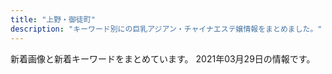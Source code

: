 ```yaml
---
title: "上野・御徒町"
description: "キーワード別にの巨乳アジアン・チャイナエステ嬢情報をまとめました。"
---
```


新着画像と新着キーワードをまとめています。
2021年03月29日の情報です。

<DmmAffiliateIns />
<KeywordTable
  shops={
    [
    {
        "img_links": [
            "http://spa-amore.info/uploads/rubyes/2017/02/img_info_04.png",
            "http://spa-amore.info/uploads/rubyes/2018/06/img_6526de79a84e589afe69cac1.jpg",
            "http://spa-amore.info/uploads/rubyes/images/icon_flower.png",
            "http://spa-amore.info/uploads/rubyes/2017/02/subvisual_magazine.png",
            "http://spa-amore.info/uploads/rubyes/2017/03/img_bnr_concept.png",
            "http://spa-amore.info/uploads/rubyes/2017/02/subvisual_contact.png",
            "http://spa-amore.info/uploads/rubyes/2019/10/img_4997.jpg",
            "http://spa-amore.info/uploads/rubyes/2017/02/treatment.png",
            "http://spa-amore.info/uploads/rubyes/images/no-photo.jpg",
            "http://spa-amore.info/uploads/rubyes/2017/02/icon_flower.png",
            "http://spa-amore.info/uploads/rubyes/2019/10/img_5017.jpg",
            "http://spa-amore.info/uploads/rubyes/2017/02/subvisual_qa.png",
            "http://spa-amore.info/uploads/rubyes/2017/02/wifi.jpg",
            "http://spa-amore.info/uploads/rubyes/2018/06/img_6509de79a84e589afe69cac1.jpg",
            "http://spa-amore.info/uploads/rubyes/2017/02/bnr_side_02.png",
            "http://spa-amore.info/uploads/rubyes/2019/12/img_3765.jpg",
            "http://spa-amore.info/uploads/rubyes/2019/04/img_3768.jpg",
            "http://spa-amore.info/uploads/rubyes/2018/06/img_6517de79a84e589afe69cac1.jpg",
            "http://spa-amore.info/uploads/rubyes/2017/02/subvisual_info.png",
            "http://spa-amore.info/uploads/rubyes/2018/11/img_2998.png",
            "http://spa-amore.info/uploads/rubyes/2019/03/img_35012.jpg",
            "http://spa-amore.info/uploads/rubyes/2018/06/img_6484de79a84e589afe69cac1.jpg",
            "http://spa-amore.info/uploads/rubyes/2020/05/img_4838.jpg",
            "http://spa-amore.info/uploads/rubyes/2018/12/ad-7z8-s.png",
            "http://spa-amore.info/uploads/rubyes/2019/07/img_4390.jpg",
            "http://spa-amore.info/uploads/rubyes/2017/02/bnr_side_05.png",
            "http://spa-amore.info/uploads/rubyes/2020/11/img_6654.jpg",
            "http://spa-amore.info/uploads/rubyes/2019/04/img_3767.jpg",
            "http://spa-amore.info/uploads/rubyes/2019/12/img_3763.jpg",
            "http://spa-amore.info/uploads/rubyes/2017/02/bnr_side_credit.png",
            "http://spa-amore.info/uploads/rubyes/2017/02/img_info_02.png",
            "http://spa-amore.info/\thttp:/spa-amore.info/uploads/rubyes/2019/03/ivent2.jpeg",
            "http://spa-amore.info/uploads/rubyes/2017/02/btn_top_03.png",
            "http://spa-amore.info/uploads/rubyes/2017/02/subvisual_enquete.png",
            "http://spa-amore.info/uploads/rubyes/2018/06/bnr_side_041.png",
            "http://spa-amore.info/uploads/rubyes/2017/02/subvisual_link-1000x144.png",
            "http://spa-amore.info/uploads/rubyes/2020/12/img_6829.jpg",
            "http://spa-amore.info/uploads/rubyes/2018/06/wechatimg111.jpeg",
            "http://spa-amore.info/uploads/rubyes/2018/06/tel.jpg",
            "http://spa-amore.info/uploads/rubyes/2017/02/img_info_05.png",
            "http://spa-amore.info/uploads/rubyes/2017/02/bnr_side_01.png",
            "http://spa-amore.info/uploads/rubyes/2017/02/img_info_06.png",
            "http://spa-amore.info/uploads/rubyes/images/subvisual_staff.png",
            "http://spa-amore.info/uploads/rubyes/2018/12/ad_7z8_720.png",
            "http://spa-amore.info/uploads/rubyes/2020/11/img_6655.jpg",
            "http://spa-amore.info/uploads/rubyes/2019/10/img_4995.jpg",
            "http://spa-amore.info/uploads/rubyes/2017/02/subvisual_link.png",
            "http://spa-amore.info/uploads/rubyes/2017/02/img_info_01.png",
            "http://spa-amore.info/uploads/rubyes/2019/12/img_3761.jpg",
            "http://spa-amore.info/uploads/rubyes/2020/01/img_5610-1919x2560.jpg",
            "http://spa-amore.info/uploads/rubyes/2020/03/lili.jpeg",
            "http://spa-amore.info/uploads/rubyes/2017/02/img_info_03.png",
            "http://spa-amore.info/uploads/rubyes/2019/03/img_35011.jpg",
            "http://spa-amore.info/uploads/rubyes/2017/02/btn_top_02.png",
            "http://spa-amore.info/uploads/rubyes/2017/02/bnr_side_03.png",
            "http://spa-amore.info/uploads/rubyes/images/p01.png",
            "http://spa-amore.info/uploads/rubyes/2017/02/btn_top_01.png",
            "http://spa-amore.info/uploads/rubyes/2017/02/subvisual_reserve.png",
            "http://spa-amore.info/uploads/rubyes/2019/12/img_3766.jpg"
        ],
        "station": "JR\u5fa1\u5f92\u753a\u99c5\u5317\u53e3",
        "keywords": {
            "C": 1
        },
        "name": "\u30b9\u30d1 \u30a2\u30e2\u30fc\u30ec",
        "url": "http://spa-amore.info/"
    },
    {
        "name": "\u30a2\u30ed\u30de \u3072\u307e\u308f\u308a",
        "url": "http://lena.este.work/",
        "img_links": [
            "http://lena.este.work/tel.jpg",
            "http://lena.este.work/s1.png",
            "http://lena.este.work/interior_t.png",
            "http://lena.este.work/2/uploadimg/1583138243.jpg",
            "http://lena.este.work/2/uploadimg/1616028017.jpg",
            "http://lena.este.work/2/uploadimg/1615703699.jpg",
            "http://lena.este.work/head.jpg",
            "http://lena.este.work/staff_t.jpg",
            "http://lena.este.work/2/uploadimg/1606782448.jpeg",
            "http://lena.este.work/ta.png",
            "http://lena.este.work/news.png",
            "http://lena.este.work/2/uploadimg/1557998297.jpeg",
            "http://lena.este.work/sys2.png",
            "http://lena.este.work/2/uploadimg/1616028039.jpg",
            "http://lena.este.work/2/uploadimg/1615703547.jpg"
        ],
        "keywords": {
            "85": 8,
            "86": 24,
            "E": 8,
            "D": 16
        },
        "station": "\u6e6f\u5cf6\u99c5"
    },
    {
        "url": "https://ueno-mensesthe.com/",
        "name": "\u697d\u5712",
        "keywords": {
            "D": 27,
            "F": 8,
            "\u30bb\u30af\u30b7\u30fc": 2
        },
        "station": "JR\u4e0a\u91ce\u99c5\u5165\u8c37\u53e3",
        "img_links": [
            "https://ueno-mensesthe.com/wp/wp-content/uploads/2021/03/ayumi2-1-200x300.jpg",
            "https://ueno-mensesthe.com/room/room-l3.jpg",
            "https://ueno-mensesthe.com/room/room-l8.jpg",
            "https://ueno-mensesthe.com/images/clear.png",
            "https://ueno-mensesthe.com/icon/line.png",
            "https://ueno-mensesthe.com/wp/wp-content/uploads/2021/03/ayumi1.jpg",
            "https://ueno-mensesthe.com/images/flower.png",
            "https://ueno-mensesthe.com/icon/twitter.png",
            "https://ueno-mensesthe.com/wp/wp-content/uploads/2021/01/main-300x244.png",
            "https://ueno-mensesthe.com/images/top3.jpg",
            "https://ueno-mensesthe.com/images/main.jpg",
            "https://ueno-mensesthe.com/images/top2.jpg",
            "https://ueno-mensesthe.com/room/room-l2.jpg",
            "https://ueno-mensesthe.com/room/room-l10.jpg",
            "https://ueno-mensesthe.com/images/header3.png",
            "https://ueno-mensesthe.com/images/cos1.jpg",
            "https://ueno-mensesthe.com/icon/yelp.png",
            "https://ueno-mensesthe.com/images/top1.jpg",
            "https://ueno-mensesthe.com/images/main-sp.jpg",
            "https://ueno-mensesthe.com/wp/wp-content/uploads/2021/02/hina.jpg",
            "https://ueno-mensesthe.com/wp/wp-content/uploads/2021/03/ayumi2.jpg",
            "https://ueno-mensesthe.com/wp/wp-content/uploads/2021/01/main-150x150.png",
            "https://ueno-mensesthe.com/wp/wp-content/uploads/2021/02/mirai1.jpg",
            "https://ueno-mensesthe.com/wp/wp-content/uploads/2021/02/yuki2.jpg",
            "https://ueno-mensesthe.com/images/top0.jpg",
            "https://ueno-mensesthe.com/wp/wp-content/uploads/2021/02/hina3.jpg",
            "https://ueno-mensesthe.com/wp/wp-content/uploads/2021/03/ayumi2-1-150x150.jpg",
            "https://ueno-mensesthe.com/footer/footer-tel.png",
            "https://ueno-mensesthe.com/icon/facebook.png",
            "https://ueno-mensesthe.com/room/room-l7.jpg",
            "https://ueno-mensesthe.com/footer/footer-line.png",
            "https://ueno-mensesthe.com/room/room-l4.jpg",
            "https://ueno-mensesthe.com/wp/wp-content/uploads/2021/02/hina2.jpg",
            "https://ueno-mensesthe.com/wp/wp-content/uploads/2021/02/yuki.jpg",
            "https://ueno-mensesthe.com/images/qrcode.png",
            "https://ueno-mensesthe.com/wp/wp-content/uploads/2021/02/hana.jpg",
            "https://ueno-mensesthe.com/room/room-l1.jpg",
            "https://ueno-mensesthe.com/wp/wp-content/uploads/2021/02/hana2.jpg",
            "https://ueno-mensesthe.com/wp/wp-content/uploads/2021/02/mirai2.jpg",
            "https://ueno-mensesthe.com/images/cos2.jpg",
            "https://ueno-mensesthe.com/room/room-l9.jpg",
            "https://ueno-mensesthe.com/footer/footer-staff.png"
        ]
    },
    {
        "name": "\u604b\u611b",
        "img_links": [
            "http://lian-ai.work/images/3.jpg",
            "http://lian-ai.work/images/head.jpg",
            "http://lian-ai.work/images/1.jpg",
            "http://lian-ai.work/staff/an.jpg",
            "http://lian-ai.work/images/staff_t.jpg",
            "http://lian-ai.work/staff/nari.jpg",
            "http://lian-ai.work/img/mei1.jpg",
            "http://lian-ai.work/staff/momo.jpg",
            "http://lian-ai.work/staff/momoka.jpg",
            "http://lian-ai.work/images/ta.jpg",
            "http://lian-ai.work/images/tg.jpg",
            "http://lian-ai.work/staff/mirei.jpg",
            "http://lian-ai.work/img/momo1.jpg",
            "http://lian-ai.work/img/nari1.jpg",
            "http://lian-ai.work/images/7.jpg",
            "http://lian-ai.work/images/6.jpg",
            "http://lian-ai.work/img/momoka1.jpg",
            "http://lian-ai.work/img/mirei1.jpg",
            "http://lian-ai.work/images/8.jpg",
            "http://lian-ai.work/img/akina1.jpg",
            "http://lian-ai.work/images/int1.jpg",
            "http://lian-ai.work/images/5.jpg",
            "http://lian-ai.work/images/int2.jpg",
            "http://lian-ai.work/images/rec2.jpg",
            "http://lian-ai.work/staff/yuna.jpg",
            "http://lian-ai.work/images/sys1.jpg",
            "http://lian-ai.work/staff/akina.jpg",
            "http://lian-ai.work/images/4.jpg",
            "http://lian-ai.work/images/2.jpg",
            "http://lian-ai.work/img/yuna1.jpg",
            "http://lian-ai.work/images/rec1.jpg",
            "http://lian-ai.work/img/akina2.jpg",
            "http://lian-ai.work/images/mobile.jpg",
            "http://lian-ai.work/img/an1.jpg",
            "http://lian-ai.work/images/interior_t.jpg",
            "http://lian-ai.work/staff/mei.jpg",
            "http://lian-ai.work/images/sys2.jpg"
        ],
        "url": "http://lian-ai.work/",
        "station": "JR\u5fa1\u5f92\u753a\u99c5\u5317\u53e3",
        "keywords": {}
    },
    {
        "url": "http://smile.ests.jp/",
        "img_links": [],
        "name": "\u30b9\u30de\u30a4\u30eb",
        "station": "JR\u5fa1\u5f92\u753a\u99c5\u5357\u53e3",
        "keywords": {}
    },
    {
        "station": "JR\u4e0a\u91ce\u99c5\u6d45\u8349\u53e3",
        "keywords": {},
        "name": "\u6975\u4e0a\u30e1\u30f3\u30ba\u30a8\u30b9\u30c6-\u96c5-",
        "url": "http://ueno-miyabi.work/",
        "img_links": [
            "http://ueno-miyabi.work/images/sm.jpg",
            "http://ueno-miyabi.work/images/staff_t.jpg",
            "http://ueno-miyabi.work/images/rec1.png",
            "http://ueno-miyabi.work/images/interior_t.jpg",
            "http://ueno-miyabi.work/sp/img/haru2.jpg",
            "http://ueno-miyabi.work/sp/images/topgirl.jpg",
            "http://ueno-miyabi.work/images/sys.png",
            "http://ueno-miyabi.work/sp/staff/nana.jpg",
            "http://ueno-miyabi.work/images/tg_t.jpg",
            "http://ueno-miyabi.work/sp/images/int1.jpg",
            "http://ueno-miyabi.work/staff/nana.jpg",
            "http://ueno-miyabi.work/sp/images/newsb.png",
            "http://ueno-miyabi.work/sp/images/ta.jpg",
            "http://ueno-miyabi.work/images/int1.jpg",
            "http://ueno-miyabi.work/img/haru1.jpg",
            "http://ueno-miyabi.work/sp/images/int2.jpg",
            "http://ueno-miyabi.work/images/rec2.jpg",
            "http://ueno-miyabi.work/staff/haru.jpg",
            "http://ueno-miyabi.work/images/int2.jpg",
            "http://ueno-miyabi.work/sp/img/yuyu2.jpg",
            "http://ueno-miyabi.work/sp/images/interior_t.jpg",
            "http://ueno-miyabi.work/images/concept.png",
            "http://ueno-miyabi.work/sp/images/ac1.jpg",
            "http://ueno-miyabi.work/img/yuyu1.jpg",
            "http://ueno-miyabi.work/sp/images/5.png",
            "http://ueno-miyabi.work/images/newsb.png",
            "http://ueno-miyabi.work/images/5.jpg",
            "http://ueno-miyabi.work/images/ta.jpg",
            "http://ueno-miyabi.work/images/rem.jpg",
            "http://ueno-miyabi.work/images/tr.jpg",
            "http://ueno-miyabi.work/sp/images/staff_t.jpg",
            "http://ueno-miyabi.work/sp/menu/top.jpg",
            "http://ueno-miyabi.work/sp/img/ai1.jpg",
            "http://ueno-miyabi.work/sp/images/tel.jpg",
            "http://ueno-miyabi.work/sp/img/nana1.jpg",
            "http://ueno-miyabi.work/sp/images/footer.jpg",
            "http://ueno-miyabi.work/images/b2.jpg",
            "http://ueno-miyabi.work/sp/images/3.png",
            "http://ueno-miyabi.work/staff/jun.jpg",
            "http://ueno-miyabi.work/images/b1.jpg",
            "http://ueno-miyabi.work/img/yuyu2.jpg",
            "http://ueno-miyabi.work/sp/staff/jun.jpg",
            "http://ueno-miyabi.work/img/jun1.jpg",
            "http://ueno-miyabi.work/sp/staff/ai.jpg",
            "http://ueno-miyabi.work/sp/images/head.jpg",
            "http://ueno-miyabi.work/sp/staff/yuyu.jpg",
            "http://ueno-miyabi.work/sp/img/yuyu1.jpg",
            "http://ueno-miyabi.work/sp/images/ts.jpg",
            "http://ueno-miyabi.work/images/2.jpg",
            "http://ueno-miyabi.work/sp/images/1.png",
            "http://ueno-miyabi.work/img/ai1.jpg",
            "http://ueno-miyabi.work/img/haru2.jpg",
            "http://ueno-miyabi.work/sp/images/news.jpg",
            "http://ueno-miyabi.work/sp/images/2.png",
            "http://ueno-miyabi.work/sp/images/rec1.png",
            "http://ueno-miyabi.work/sp/img/haru1.jpg",
            "http://ueno-miyabi.work/sp/images/rec2.jpg",
            "http://ueno-miyabi.work/images/3.jpg",
            "http://ueno-miyabi.work/sp/img/jun2.jpg",
            "http://ueno-miyabi.work/images/1.jpg",
            "http://ueno-miyabi.work/images/news_t.jpg",
            "http://ueno-miyabi.work/sp/img/jun1.jpg",
            "http://ueno-miyabi.work/staff/yuyu.jpg",
            "http://ueno-miyabi.work/images/head.jpg",
            "http://ueno-miyabi.work/sp/images/sys.png",
            "http://ueno-miyabi.work/sp/staff/haru.jpg",
            "http://ueno-miyabi.work/staff/ai.jpg",
            "http://ueno-miyabi.work/img/nana1.jpg",
            "http://ueno-miyabi.work/img/jun2.jpg",
            "http://ueno-miyabi.work/sp/images/4.png",
            "http://ueno-miyabi.work/sp/menu/staff.jpg",
            "http://ueno-miyabi.work/images/4.jpg"
        ]
    },
    {
        "url": "http://taiwan-resort.com/",
        "station": "JR\u5fa1\u5f92\u753a\u99c5\u5357\u53e3",
        "keywords": {},
        "name": "\u53f0\u6e7e\u30ea\u30be\u30fc\u30c8",
        "img_links": [
            "http://taiwan-resort.com/img/emi001.jpg",
            "http://taiwan-resort.com/img/topbg02.jpg",
            "http://taiwan-resort.com/img/corona-2.jpg",
            "http://taiwan-resort.com/img/pagetop.png",
            "http://taiwan-resort.com/img/mami002.png",
            "http://taiwan-resort.com/img/photo_01.jpg",
            "http://taiwan-resort.com/img/yuki.jpg",
            "http://taiwan-resort.com/img/honoka02.jpg",
            "http://taiwan-resort.com/img/mask03.jpg",
            "http://taiwan-resort.com/img/anna.png",
            "http://taiwan-resort.com/img/mask04.jpg",
            "http://taiwan-resort.com/img/mask02.jpg",
            "http://taiwan-resort.com/img/head_img.png",
            "http://taiwan-resort.com/img/mask01.jpg",
            "http://taiwan-resort.com/img/rei.jpg",
            "http://taiwan-resort.com/img/corona-4.jpg",
            "http://taiwan-resort.com/img/hina.jpg",
            "http://taiwan-resort.com/img/sara002.jpg",
            "http://taiwan-resort.com/img/corona-3.jpg",
            "http://taiwan-resort.com/img/mask05.jpg",
            "http://taiwan-resort.com/img/corona-5.jpg",
            "http://taiwan-resort.com/img/tel_img.png",
            "http://taiwan-resort.com/img/reina3.jpg"
        ]
    },
    {
        "img_links": [],
        "keywords": {},
        "url": "http://ikoi.ies.fun/",
        "name": "\u61a9",
        "station": "JR\u5fa1\u5f92\u753a\u99c5\u5357\u53e3"
    },
    {
        "name": "HEAVEN\u30fb\u30d8\u30d6\u30f3",
        "url": "http://tubakihime.link/",
        "img_links": [
            "http://tubakihime.link/_src/54585087/5.jpg",
            "http://tubakihime.link/_src/54585175/wechatimg301.jpg",
            "http://tubakihime.link/_src/54585170/wechatimg304.jpg",
            "http://tubakihime.link/_src/54585097/2.jpg",
            "http://tubakihime.link/_src/54585172/img20210316144121947863.jpg",
            "http://tubakihime.link/_src/54585166/wechatimg301.jpg",
            "http://tubakihime.link/_src/54585156/wechatimg301.jpg",
            "http://tubakihime.link/_src/54585110/cam.jpg",
            "http://tubakihime.link/_src/54585169/wechatimg304.jpg",
            "http://tubakihime.link/_src/54585107/cam.jpg",
            "http://tubakihime.link/_src/54585099/3.jpg",
            "http://tubakihime.link/_src/54585101/4.jpg",
            "http://tubakihime.link/_src/54585155/cam.jpg",
            "http://tubakihime.link/_src/54585105/6.jpg",
            "http://tubakihime.link/_src/54585093/wechatimg304.jpg",
            "http://tubakihime.link/_src/54585085/4.jpg",
            "http://tubakihime.link/_src/54585112/wechatimg304.jpg",
            "http://tubakihime.link/_src/54585103/5.jpg",
            "http://tubakihime.link/_src/54585109/cam.jpg",
            "http://tubakihime.link/_src/54585154/img20210316144121946529.jpg",
            "http://tubakihime.link/_src/54585081/2.jpg",
            "http://tubakihime.link/_src/54585178/img20210316144121946529.jpg",
            "http://tubakihime.link/_src/54585181/wechatimg313.jpg",
            "http://tubakihime.link/_src/54585083/3.jpg",
            "http://tubakihime.link/_src/54585143/img20210316144121946529.jpg",
            "http://tubakihime.link/_src/54585174/wechatimg301.jpg",
            "http://tubakihime.link/_src/54585094/img20210316144121947863.jpg",
            "http://tubakihime.link/_src/54585177/img20210316144121946529.jpg",
            "http://tubakihime.link/_src/54585157/wechatimg301.jpg",
            "http://tubakihime.link/_src/54585171/img20210316144121947863.jpg",
            "http://tubakihime.link/_src/54585095/1.jpg",
            "http://tubakihime.link/_src/54585089/6.jpg",
            "http://tubakihime.link/_src/54585124/img20210316144121947863.jpg",
            "http://tubakihime.link/_src/54585113/img20210316144121947863.jpg",
            "http://tubakihime.link/_src/54585079/1.jpg",
            "http://tubakihime.link/_src/54585146/int2.png",
            "http://tubakihime.link/_src/54585144/img20210316144121946529.jpg",
            "http://tubakihime.link/_src/54585183/wechatimg318.png",
            "http://tubakihime.link/_src/54585122/wechatimg304.jpg"
        ],
        "keywords": {},
        "station": "\u6e6f\u5cf6\u99c52\u756a"
    },
    {
        "keywords": {
            "C": 1,
            "87": 1,
            "D": 2,
            "86": 2
        },
        "url": "http://www.iyashinoie.mensest.com/",
        "name": "\u7652\u3057\u306e\u5bb6",
        "station": "\u6d45\u8349\u99c5",
        "img_links": [
            "http://www.iyashinoie.mensest.com/img/nav-004.png",
            "http://www.iyashinoie.mensest.com/img/top01.png",
            "http://www.iyashinoie.mensest.com/img/nav-001.png",
            "http://www.iyashinoie.mensest.com/img/nav-003.png",
            "http://www.iyashinoie.mensest.com/files/002.jpg",
            "http://www.iyashinoie.mensest.com/files/003.jpg",
            "http://www.iyashinoie.mensest.com/img/stb.jpg",
            "http://www.iyashinoie.mensest.com/img/stt.jpg",
            "http://www.iyashinoie.mensest.com/img/nav-006.png",
            "http://www.iyashinoie.mensest.com/img/nav-002.png",
            "http://www.iyashinoie.mensest.com/img/tel.png",
            "http://www.iyashinoie.mensest.com/img/nav-005.png",
            "http://www.iyashinoie.mensest.com/files/001.jpg"
        ]
    },
    {
        "keywords": {
            "D": 1,
            "85": 4,
            "86": 4,
            "88": 1,
            "C": 1
        },
        "station": "JR\u5fa1\u5f92\u753a\u99c5\u5357\u53e3",
        "url": "https://jouga.info/",
        "img_links": [
            "https://jouga.info/staffPhoto/b20210322211324.jpg",
            "https://jouga.info/staffPhoto/b20210327041944.jpg",
            "https://jouga.info/staffPhoto/s20210322200103.jpg",
            "https://jouga.info/staffPhoto/s20210322211324.jpg",
            "https://jouga.info/images/mobile.jpg",
            "https://jouga.info/staffPhoto/b20210326170744.jpg",
            "https://jouga.info/staffPhoto/b20210322210010.jpg",
            "https://jouga.info/images/line.jpg",
            "https://jouga.info/images/store/02.jpg",
            "https://jouga.info/staffPhoto/s20210326192505.jpg",
            "https://jouga.info/staffPhoto/s20210326192206.jpg",
            "https://jouga.info/staffPhoto/s20210322210010.jpg",
            "https://jouga.info/images/store/04.jpg",
            "https://jouga.info/images/returnBtn.png",
            "https://jouga.info/js/sliderLine/slide_next.png",
            "https://jouga.info/staffPhoto/s20210322204440.jpg",
            "https://jouga.info/staffPhoto/b20210326192505.jpg",
            "https://jouga.info/staffPhoto/s20210327041944.jpg",
            "https://jouga.info/staffPhoto/b20210326192206.jpg",
            "https://jouga.info/staffPhoto/b20210327040752.jpg",
            "https://jouga.info/staffPhoto/b20210327034703.jpg",
            "https://jouga.info/staffPhoto/b20210326170220.jpg",
            "https://jouga.info/staffPhoto/s20210326192014.jpg",
            "https://jouga.info/staffPhoto/s20210323012311.jpg",
            "https://jouga.info/images/store/03.jpg",
            "https://jouga.info/staffPhoto/s20210326170220.jpg",
            "https://jouga.info/staffPhoto/s20210327040752.jpg",
            "https://jouga.info/staffPhoto/b20210326192014.jpg",
            "https://jouga.info/staffPhoto/s20210326170744.jpg",
            "https://jouga.info/staffPhoto/b20210322200103.jpg",
            "https://jouga.info/js/sliderLine/slide_prev.png",
            "https://jouga.info/staffPhoto/s20210327034703.jpg",
            "https://jouga.info/staffPhoto/b20210322204440.jpg",
            "https://jouga.info/uploadfiles/images/campaignJougaInfo.jpg",
            "https://jouga.info/staffPhoto/b20210323012311.jpg",
            "https://jouga.info/images/store/01.jpg"
        ],
        "name": "\u5ae6\u5a25\uff5eJOGA\uff5e"
    },
    {
        "station": "JR\u5fa1\u5f92\u753a\u99c5\u5317\u53e3",
        "url": "https://re.uouono.com/",
        "name": "Dear -\u30c7\u30a3\u30a2-",
        "keywords": {},
        "img_links": []
    },
    {
        "img_links": [
            "http://www.rosa-es.info/staff/rara1.jpg",
            "http://www.rosa-es.info/staff/yuri1.jpg",
            "http://www.rosa-es.info/staff/koko2.jpg",
            "http://www.rosa-es.info/staff/rara2.jpg",
            "http://www.rosa-es.info/img/pic/int2.jpg",
            "http://www.rosa-es.info/img/pic/slide_1.jpg",
            "http://www.rosa-es.info/img/pic/int4.jpg",
            "http://www.rosa-es.info/staff/nana2.jpg",
            "http://www.rosa-es.info/staff/yumi2.jpg",
            "http://www.rosa-es.info/staff/rara.jpg",
            "http://www.rosa-es.info/img/loader.png",
            "http://www.rosa-es.info/staff/yuri.jpg",
            "http://www.rosa-es.info/staff/yuki1.jpg",
            "http://www.rosa-es.info/img/pic/slide_2.jpg",
            "http://www.rosa-es.info/staff/yumi.jpg",
            "http://www.rosa-es.info/staff/koko.jpg",
            "http://www.rosa-es.info/staff/nana.jpg",
            "http://www.rosa-es.info/staff/koko1.jpg",
            "http://www.rosa-es.info/img/pic/int1.jpg",
            "http://www.rosa-es.info/staff/nana1.jpg",
            "http://www.rosa-es.info/img/pic/int3.jpg",
            "http://www.rosa-es.info/staff/yuki.jpg",
            "http://www.rosa-es.info/staff/yuri2.jpg",
            "http://www.rosa-es.info/staff/yumi1.jpg",
            "http://www.rosa-es.info/staff/yuki2.jpg"
        ],
        "station": "JR\u4e0a\u91ce\u99c5\u6d45\u8349\u53e3",
        "name": "\u6708\u591c",
        "url": "http://www.rosa-es.info/",
        "keywords": {
            "86": 2,
            "88": 1,
            "E": 6,
            "C": 2,
            "D": 4,
            "89": 1,
            "85": 1,
            "87": 1
        }
    },
    {
        "url": "https://okachi-mg.com/",
        "img_links": [
            "https://okachi-mg.com/images/4.jpg",
            "http://www.okachi-mg.com/images/index_03.png",
            "http://www.okachi-mg.com/images/ks20-17.jpg",
            "https://okachi-mg.com/images/ks20-9.jpg",
            "http://www.okachi-mg.com/images/index_06.png",
            "http://www.okachi-mg.com/images/index_09.png",
            "https://okachi-mg.com/images/index_02.png",
            "http://www.okachi-mg.com/images/ks20-9.jpg",
            "https://okachi-mg.com/images/index_06.png",
            "https://okachi-mg.com/images/a0.jpg",
            "http://www.okachi-mg.com/images/index_08.png",
            "https://okachi-mg.com/images/index_03.png",
            "http://www.okachi-mg.com/images/index_18.jpg",
            "https://okachi-mg.com/images/ks20-17.jpg",
            "https://okachi-mg.com/images/index_19.jpg",
            "https://okachi-mg.com/images/index_08.png",
            "http://www.okachi-mg.com/images/index_02.png",
            "https://okachi-mg.com/images/index_09.png",
            "http://www.okachi-mg.com/images/index_07.png",
            "https://okachi-mg.com/images/esk1.jpg",
            "https://okachi-mg.com/images/1.jpg",
            "https://okachi-mg.com/images/index_20.jpg",
            "https://okachi-mg.com/images/ks20-9t.jpg",
            "https://okachi-mg.com/images/ks21-4.jpg",
            "http://www.okachi-mg.com/images/ks20-9t.jpg",
            "http://www.okachi-mg.com/images/1.jpg",
            "https://okachi-mg.com/images/index_05.png",
            "http://www.okachi-mg.com/images/ks21-4.jpg",
            "http://www.okachi-mg.com/images/index_20.jpg",
            "https://okachi-mg.com/images/index_07.png",
            "http://www.okachi-mg.com/images/esk1.jpg",
            "https://okachi-mg.com/images/index_18.jpg",
            "http://www.okachi-mg.com/images/a0.jpg",
            "http://www.okachi-mg.com/images/index_19.jpg",
            "http://www.okachi-mg.com/images/4.jpg",
            "http://www.okachi-mg.com/images/index_05.png"
        ],
        "name": "\u559c\u624b-\u304d\u3057\u3085-",
        "keywords": {
            "90": 2,
            "85": 2,
            "84": 2
        },
        "station": "JR\u5fa1\u5f92\u753a\u99c5\u5357\u53e3"
    },
    {
        "img_links": [
            "http://mary.est-u.com/images/index_02.jpg",
            "http://mary.est-u.com/images/cc.jpg",
            "http://mary.est-u.com/images/s1.jpg",
            "http://mary.est-u.com/images/index_07.jpg",
            "http://mary.est-u.com/images/index_01.jpg",
            "http://mary.est-u.com/images/2.jpg",
            "http://mary.est-u.com/images/index_14.jpg",
            "http://mary.est-u.com/images/index_03.jpg"
        ],
        "keywords": {},
        "station": "JR\u4e0a\u91ce\u99c5\u5165\u8c37\u53e3",
        "url": "http://mary.est-u.com/",
        "name": "\u30e1\u30a2\u30ea\u30fc"
    },
    {
        "keywords": {
            "87": 41,
            "86": 35,
            "G": 26,
            "D": 62,
            "C": 7,
            "F": 6,
            "88": 25
        },
        "img_links": [
            "http://www.yumenokoi.masg.info/images/service/s06.jpg",
            "http://www.yumenokoi.masg.info/files/026.jpg",
            "http://www.yumenokoi.masg.info/files/015.jpg",
            "http://www.yumenokoi.masg.info/images/tel2.png",
            "http://www.yumenokoi.masg.info/files/026-02.jpg",
            "http://www.yumenokoi.masg.info/images/rsubt1.png",
            "http://www.yumenokoi.masg.info/files/023-02.jpg",
            "http://www.yumenokoi.masg.info/files/006-02.jpg",
            "http://www.yumenokoi.masg.info/files/002-02.jpg",
            "http://www.yumenokoi.masg.info/files/023.jpg",
            "http://www.yumenokoi.masg.info/photo_news/upimg/72260604eeb32e10a4_0.jpg",
            "http://www.yumenokoi.masg.info/files/015-02.jpg",
            "http://www.yumenokoi.masg.info/files/016.jpg",
            "http://www.yumenokoi.masg.info/images/rsubt5.png",
            "http://www.yumenokoi.masg.info/files/008-02.jpg",
            "http://www.yumenokoi.masg.info/files/010-02.jpg",
            "http://www.yumenokoi.masg.info/files/017.jpg",
            "http://www.yumenokoi.masg.info/photo_news/upimg/351066018f0c247b28_0.jpg",
            "http://www.yumenokoi.masg.info/images/m3.jpg",
            "http://www.yumenokoi.masg.info/images/slider-img001.jpg",
            "http://www.yumenokoi.masg.info/files/024.jpg",
            "http://www.yumenokoi.masg.info/images/rsubt7.png",
            "http://www.yumenokoi.masg.info/files/018-02.jpg",
            "http://www.yumenokoi.masg.info/files/024-02.jpg",
            "http://www.yumenokoi.masg.info/files/002.jpg",
            "http://www.yumenokoi.masg.info/images/service/s04.jpg",
            "http://www.yumenokoi.masg.info/files/017-02.jpg",
            "http://www.yumenokoi.masg.info/files/008.jpg",
            "http://www.yumenokoi.masg.info/files/021.jpg",
            "http://www.yumenokoi.masg.info/images/rsubt4.png",
            "http://www.yumenokoi.masg.info/files/016-02.jpg",
            "http://www.yumenokoi.masg.info/files/018.jpg",
            "http://www.yumenokoi.masg.info/images/service/s05.jpg",
            "http://www.yumenokoi.masg.info/images/b-tel.png",
            "http://www.yumenokoi.masg.info/files/006.jpg",
            "http://www.yumenokoi.masg.info/images/m6.jpg",
            "http://www.yumenokoi.masg.info/files/025-02.jpg",
            "http://www.yumenokoi.masg.info/images/m4.jpg",
            "http://www.yumenokoi.masg.info/images/service/s01.jpg",
            "http://www.yumenokoi.masg.info/files/009.jpg",
            "http://www.yumenokoi.masg.info/images/m1.jpg",
            "http://www.yumenokoi.masg.info/files/010.jpg",
            "http://www.yumenokoi.masg.info/images/rsubt2.png",
            "http://www.yumenokoi.masg.info/files/011.jpg",
            "http://www.yumenokoi.masg.info/images/b-online.png",
            "http://www.yumenokoi.masg.info/images/rsubt6.png",
            "http://www.yumenokoi.masg.info/images/m2.jpg",
            "http://www.yumenokoi.masg.info/files/011-02.jpg",
            "http://www.yumenokoi.masg.info/photo_news/upimg/62718604587c46ab8f_0.jpg",
            "http://www.yumenokoi.masg.info/images/slider-img002.jpg",
            "http://www.yumenokoi.masg.info/images/rsubt3.png",
            "http://www.yumenokoi.masg.info/files/021-02.jpg",
            "http://www.yumenokoi.masg.info/files/009-02.jpg",
            "http://www.yumenokoi.masg.info/images/service/s03.jpg",
            "http://www.yumenokoi.masg.info/images/service/s02.jpg",
            "http://www.yumenokoi.masg.info/files/025.jpg"
        ],
        "url": "http://www.yumenokoi.masg.info/",
        "station": "JR\u5fa1\u5f92\u753a\u99c5\u5317\u53e3",
        "name": "\u5922\u306e\u604b"
    },
    {
        "img_links": [
            "http://www.sh-riraks.xyz/uploads/201130/1-20113013311Rc.jpg",
            "http://www.sh-riraks.xyz/uploads/200617/1-20061G54941Z9.jpg",
            "http://www.sh-riraks.xyz/uploads/allimg/180604/1-1P60410212A02.jpg",
            "http://www.sh-riraks.xyz/img/ttl_staff.png",
            "http://www.sh-riraks.xyz/img/ttl_pickup.png",
            "http://www.sh-riraks.xyz/uploads/190611/1-1Z611153S2561.jpg",
            "http://www.sh-riraks.xyz/uploads/201130/1-201130133012441.jpg",
            "http://www.sh-riraks.xyz/uploads/181001/1-1Q001142IB48.jpg",
            "http://www.sh-riraks.xyz/uploads/191015/1-1910151T03I48.jpg",
            "http://www.sh-riraks.xyz/uploads/181001/1-1Q001142T6406.jpg",
            "http://www.sh-riraks.xyz/uploads/201130/1-201130133129441.jpg",
            "http://www.sh-riraks.xyz/img/ttl_girls.png",
            "http://www.sh-riraks.xyz/uploads/201130/1-201130133215X9.jpg",
            "http://www.sh-riraks.xyz/uploads/201130/1-201130133045611.jpg",
            "http://www.sh-riraks.xyz/uploads/200617/1-20061G54ZQ14.jpg",
            "http://www.sh-riraks.xyz/img/ttl_mobile.png",
            "http://www.sh-riraks.xyz/uploads/201130/1-201130133145E0.jpg",
            "http://www.sh-riraks.xyz/uploads/201130/1-201130133029220.jpg",
            "http://www.sh-riraks.xyz/uploads/180521/1-1P5211649103K.jpg",
            "http://www.sh-riraks.xyz/uploads/200617/1-20061G54TIb.jpg",
            "http://www.sh-riraks.xyz/img/ttl_wnew.png",
            "http://www.sh-riraks.xyz/uploads/200107/1-20010F92019226.jpg",
            "http://www.sh-riraks.xyz/uploads/201130/1-201130132956292.jpg",
            "http://www.sh-riraks.xyz/uploads/180521/1-1P52116495SC.jpg",
            "http://www.sh-riraks.xyz/uploads/201130/1-201130132942Y6.jpg"
        ],
        "keywords": {
            "C": 17
        },
        "station": "JR\u5fa1\u5f92\u753a\u99c5\u5357\u53e3",
        "url": "http://www.sh-riraks.xyz/",
        "name": "\u5922\u306e\u8776\u3005"
    },
    {
        "url": "https://u-este.com/",
        "keywords": {},
        "name": "\u7652\u3057\u5c4b",
        "station": "JR\u5fa1\u5f92\u753a\u99c5\u5317\u53e3",
        "img_links": []
    },
    {
        "img_links": [
            "http://biki-massage.work/sp/img/time.jpg",
            "http://biki-massage.work/img/st5.jpg",
            "http://biki-massage.work/sp/img/p2.jpg",
            "http://biki-massage.work/sp/img/cam.jpg",
            "http://biki-massage.work/img/s4.jpg",
            "http://biki-massage.work/sp/img/tel.jpg",
            "http://biki-massage.work/sp/img/botton.jpg",
            "http://biki-massage.work/sp/img/s3.jpg",
            "http://biki-massage.work/sp/img/t-a.jpg",
            "http://biki-massage.work/img/fla3.jpg",
            "http://biki-massage.work/img/head.jpg",
            "http://biki-massage.work/img/sta6.jpg",
            "http://biki-massage.work/img/st2.jpg",
            "http://biki-massage.work/sp/img/sys.jpg",
            "http://biki-massage.work/sp/img/s1.jpg",
            "http://biki-massage.work/sp/img/p6.jpg",
            "http://biki-massage.work/img/st6.jpg",
            "http://biki-massage.work/img/fla1.jpg",
            "http://biki-massage.work/img/s3.jpg",
            "http://biki-massage.work/img/st1.jpg",
            "http://biki-massage.work/sp/img/p3.jpg",
            "http://biki-massage.work/sp/img/s2.jpg",
            "http://biki-massage.work/img/sta5.jpg",
            "http://biki-massage.work/sp/img/t-r.jpg",
            "http://biki-massage.work/sp/img/t-s.jpg",
            "http://biki-massage.work/sp/img/pic.jpg",
            "http://biki-massage.work/img/mo.png",
            "http://biki-massage.work/img/s1.jpg",
            "http://biki-massage.work/img/s2.jpg",
            "http://biki-massage.work/img/st3.jpg",
            "http://biki-massage.work/sp/img/pc.jpg",
            "http://biki-massage.work/img/sta2.jpg",
            "http://biki-massage.work/img/st4.jpg",
            "http://biki-massage.work/sp/img/add.jpg",
            "http://biki-massage.work/sp/img/t-t.jpg",
            "http://biki-massage.work/img/campian.jpg",
            "http://biki-massage.work/sp/img/info.jpg",
            "http://biki-massage.work/sp/img/t-o.jpg",
            "http://biki-massage.work/img/sta4.jpg",
            "http://biki-massage.work/img/sta1.jpg",
            "http://biki-massage.work/sp/img/s5.jpg",
            "http://biki-massage.work/img/fla2.jpg",
            "http://biki-massage.work/sp/img/s4.jpg",
            "http://biki-massage.work/img/botton.jpg",
            "http://biki-massage.work/img/sta3.jpg",
            "http://biki-massage.work/img/s5.jpg",
            "http://biki-massage.work/img/s6.jpg",
            "http://biki-massage.work/sp/img/tit.jpg",
            "http://biki-massage.work/sp/img/s6.jpg",
            "http://biki-massage.work/img/nos.jpg"
        ],
        "name": "\u5a9a\u59eb\uff5e\u30d3\u30ad\uff5e",
        "keywords": {
            "83": 1,
            "86": 7,
            "87": 2,
            "88": 2,
            "D": 3,
            "E": 1,
            "C": 16
        },
        "url": "http://biki-massage.work/",
        "station": "JR\u5fa1\u5f92\u753a\u99c5\u5317\u53e3"
    },
    {
        "img_links": [],
        "url": "http://www.macaron.esjoho.com/",
        "keywords": {},
        "station": "JR\u5fa1\u5f92\u753a\u99c5\u5317\u53e3",
        "name": "\u30de\u30ab\u30ed\u30f3"
    },
    {
        "station": "\u6d45\u8349\u99c5A1\u51fa\u53e3",
        "url": "http://rlx-sln.com/",
        "name": "yoyo20\u30fbyoyo\u306f\u305f\u3061",
        "keywords": {
            "88": 21,
            "86": 7,
            "D": 28,
            "85": 7,
            "83": 7,
            "87": 14,
            "89": 7,
            "C": 35,
            "E": 7,
            "82": 7
        },
        "img_links": [
            "http://rlx-sln.com/media/sites/9/2021/03/2.jpg",
            "http://rlx-sln.com/media/sites/9/2020/07/top-3.jpg",
            "http://rlx-sln.com/media/sites/9/elementor/thumbs/2-p4vcs2s5ujasx3l2ndn8rhwepwxx5v31l72eosuda0.jpg",
            "http://rlx-sln.com/media/sites/9/2021/03/flash2.jpg",
            "http://rlx-sln.com/media/sites/9/2021/03/flash1.jpg",
            "http://rlx-sln.com/media/sites/9/2021/03/1.jpg",
            "http://rlx-sln.com/media/sites/9/elementor/thumbs/3-p4vcsirf2pwoegxv22jwfvv8tgr5spuhbe5nui6oc8.jpg",
            "http://rlx-sln.com/media/sites/9/elementor/thumbs/1-p4vcrlv2finn449ne6byim640z9bbb7vivbo1tjge0.jpg",
            "http://rlx-sln.com/media/sites/9/2021/03/3.jpg"
        ]
    },
    {
        "keywords": {
            "C": 7
        },
        "name": "Estela SPA\uff5e\u30a8\u30b9\u30c6\u30e9\u30b9\u30d1",
        "url": "http://estelaspa.com/",
        "station": "JR\u5fa1\u5f92\u753a\u99c5\u5317\u53e3",
        "img_links": [
            "http://img.es-navi.com/img/link/banners/s/000002.png",
            "http://estelaspa.com/img/access/key.jpg",
            "http://estelaspa.com/uploaded/girlinfo/13/G1_13_2.jpg",
            "http://estelaspa.com/img/corona.png",
            "http://estelaspa.com/img/rmenu/top_off.png",
            "http://estelaspa.com/img/rmenu/staff_off.png",
            "http://estelaspa.com/img/rmenu/call_off.png",
            "http://estelaspa.com/uploaded/girlinfo/9/G2_9_3.jpg",
            "http://estelaspa.com/img/system/3.jpg",
            "http://estelaspa.com/uploaded/girlinfo/16/G2_16_3.jpg",
            "http://estelaspa.com/img/system/card.jpg",
            "http://estelaspa.com/uploaded/girlinfo/12/G1_12_2.jpg",
            "http://estelaspa.com/img/system/2.jpg",
            "http://estelaspa.com/img/system/etc.jpg",
            "http://estelaspa.com/uploaded/girlinfo/14/G1_14_2.jpg",
            "http://estelaspa.com/img/photo_button.png",
            "http://estelaspa.com/img/room/1.png",
            "http://estelaspa.com/img/google_button.png",
            "http://estelaspa.com/img/fmenu/call_off.png",
            "http://estelaspa.com/img/system/4.jpg",
            "http://estelaspa.com/uploaded/news/201201035405.jpg"
        ]
    },
    {
        "keywords": {},
        "img_links": [],
        "station": "JR\u5fa1\u5f92\u753a\u99c5\u5317\u53e3",
        "name": "\u30d5\u30a1\u30f3\u30bf\u30b8\u30fc",
        "url": "http://www.itoshii.tokyo/"
    },
    {
        "url": "https://cc-tokyo.xyz/",
        "name": "CoCo-Arashi",
        "img_links": [
            "https://cc-tokyo.xyz/images/coverGirlText.png",
            "https://cc-tokyo.xyz/images/barSystem.jpg",
            "https://cc-tokyo.xyz/therapist/yui1.jpg",
            "http://www.a-side.com/ad/koko/include/banner/koko_200x40.png",
            "https://cc-tokyo.xyz/therapist/mai1.jpg",
            "https://cc-tokyo.xyz/therapist/momoka1.jpg",
            "https://cc-tokyo.xyz/images/indexMap.jpg",
            "https://cc-tokyo.xyz/images/barInfo.jpg",
            "https://cc-tokyo.xyz/therapist/hinako1.jpg",
            "https://cc-tokyo.xyz/banner/468x60.jpg",
            "https://cc-tokyo.xyz/images/concept.jpg",
            "https://cc-tokyo.xyz/images/mobile.jpg",
            "https://cc-tokyo.xyz/room/1.jpg",
            "https://cc-tokyo.xyz/therapist/saya1.jpg",
            "https://cc-tokyo.xyz/banner/88x31.jpg",
            "https://cc-tokyo.xyz/therapist/mari1.jpg",
            "https://cc-tokyo.xyz/therapist/moe1.jpg",
            "https://cc-tokyo.xyz/images/barAccess.jpg",
            "https://cc-tokyo.xyz/therapist/emi1.jpg",
            "https://cc-tokyo.xyz/therapist/yuri1.jpg",
            "https://cc-tokyo.xyz/images/magazine.jpg",
            "https://cc-tokyo.xyz/images/movie.jpg",
            "https://cc-tokyo.xyz/therapist/minami1.jpg",
            "https://cc-tokyo.xyz/images/barTherapist.jpg",
            "https://cc-tokyo.xyz/therapist/yuyu1.jpg",
            "https://cc-tokyo.xyz/therapist/comingSoon.jpg",
            "https://cc-tokyo.xyz/therapist/yanyan1.jpg",
            "https://cc-tokyo.xyz/images/barProfile.jpg",
            "https://cc-tokyo.xyz/images/barLink.jpg"
        ],
        "keywords": {
            "83": 3,
            "84": 3,
            "86": 13,
            "87": 6,
            "85": 23
        },
        "station": "\u4e0a\u91ce\u99c5\u5e83\u5c0f\u8def\u53e3"
    },
    {
        "img_links": [
            "http://es-en.info/sp/images/int1.jpg",
            "http://es-en.info/images/head.jpg",
            "http://es-en.info/images/interior.png",
            "http://es-en.info/images/mobile.jpg",
            "http://es-en.info/sp/images/sys4.png",
            "http://es-en.info/sp/staff/hitomi.jpg",
            "http://es-en.info/sp/images/interior_t.png",
            "http://es-en.info/images/9.jpg",
            "http://es-en.info/img/yuyu.jpg",
            "http://es-en.info/sp/menu/interior.jpg",
            "http://es-en.info/sp/images/top.jpg",
            "http://es-en.info/sp/images/pc.jpg",
            "http://es-en.info/sp/img/natumi1.jpg",
            "http://es-en.info/sp/images/rec1.png",
            "http://es-en.info/images/sm.jpg",
            "http://es-en.info/sp/images/sys2.jpg",
            "http://es-en.info/sp/images/staff_t.png",
            "http://es-en.info/img/zb.jpg",
            "http://es-en.info/sp/images/int2.jpg",
            "http://es-en.info/sp/images/int3.jpg",
            "http://es-en.info/sp/images/topgirl.jpg",
            "http://es-en.info/img/natumi.jpg",
            "http://es-en.info/images/interior_t.jpg",
            "http://es-en.info/sp/img/yuyu1.jpg",
            "http://es-en.info/images/12.jpg",
            "http://es-en.info/sp/images/sisu.png",
            "http://es-en.info/sp/images/int1.png",
            "http://es-en.info/sp/menu/top.jpg",
            "http://es-en.info/images/news.jpg",
            "http://es-en.info/images/info.png",
            "http://es-en.info/sp/staff/yuki.jpg",
            "http://es-en.info/sp/images/sisu_t.jpg",
            "http://es-en.info/sp/images/newsb.png",
            "http://es-en.info/img/natumi1.jpg",
            "http://es-en.info/img/hitomi1.jpg",
            "http://es-en.info/sp/images/footer.jpg",
            "http://es-en.info/sp/images/tel.jpg",
            "http://es-en.info/sp/images/ac1.jpg",
            "http://es-en.info/sp/staff/natumi.jpg",
            "http://es-en.info/images/7.jpg",
            "http://es-en.info/sp/images/time.png",
            "http://es-en.info/sp/images/sys1.jpg",
            "http://es-en.info/sp/images/rec3.png",
            "http://es-en.info/images/rem.jpg",
            "http://es-en.info/sp/images/head.jpg",
            "http://es-en.info/images/staff_t.jpg",
            "http://es-en.info/img/hitomi.jpg",
            "http://es-en.info/sp/images/news.jpg",
            "http://es-en.info/img/yuki.jpg",
            "http://es-en.info/sp/images/sys3.jpg",
            "http://es-en.info/sp/img/hitomi1.jpg",
            "http://es-en.info/sp/staff/yuyu.jpg",
            "http://es-en.info/img/yuyu1.jpg",
            "http://es-en.info/images/11.jpg",
            "http://es-en.info/sp/menu/staff.jpg",
            "http://es-en.info/sp/images/rec2.png",
            "http://es-en.info/img/yuki1.jpg",
            "http://es-en.info/images/sys1.png",
            "http://es-en.info/sp/img/yuki1.jpg"
        ],
        "keywords": {
            "87": 1
        },
        "name": "\u5b89\u5fc3\u5802",
        "url": "http://es-en.info/",
        "station": "JR\u5fa1\u5f92\u753a\u99c5\u5357\u53e3"
    },
    {
        "station": "JR\u5fa1\u5f92\u753a\u99c5\u5357\u53e3",
        "img_links": [
            "http://www.foryou-es.info/sp/img/rora4.jpg",
            "http://www.foryou-es.info/images/interior1.png",
            "http://www.foryou-es.info/images/so.jpg",
            "http://www.foryou-es.info/sp/images/ac1.jpg",
            "http://www.foryou-es.info/sp/images/sys1.jpg",
            "http://www.foryou-es.info/img/sia2.jpg",
            "http://www.foryou-es.info/sp/img/sia1.jpg",
            "http://www.foryou-es.info/sp/images/ac3.jpg",
            "http://foryou-es.info/images/rem.jpg",
            "http://www.foryou-es.info/images/rem.jpg",
            "http://www.foryou-es.info/sp/images/rec3.jpg",
            "http://foryou-es.info/img/hina3.jpg",
            "http://www.foryou-es.info/sp/img/sia4.jpg",
            "http://www.foryou-es.info/sp/images/ac2.jpg",
            "http://www.foryou-es.info/img/saki2.jpg",
            "http://www.foryou-es.info/img/miki3.jpg",
            "http://foryou-es.info/images/interior1.png",
            "http://foryou-es.info/images/sa.jpg",
            "http://www.foryou-es.info/sp/img/rora1.jpg",
            "http://foryou-es.info/img/rora4.jpg",
            "http://foryou-es.info/img/hina1.jpg",
            "http://foryou-es.info/images/koko_200x40.png",
            "http://www.foryou-es.info/sp/img/honey3.jpg",
            "http://www.foryou-es.info/sp/img/yui.png",
            "http://foryou-es.info/img/yui1.jpg",
            "http://foryou-es.info/img/sia4.jpg",
            "http://www.foryou-es.info/sp/images/sys3.jpg",
            "http://www.foryou-es.info/sp/images/newsb.jpg",
            "http://foryou-es.info/img/sia1.jpg",
            "http://www.foryou-es.info/images/zy.png",
            "http://www.foryou-es.info/img/saki1.jpg",
            "http://www.foryou-es.info/img/hina3.jpg",
            "http://foryou-es.info/images/newface.jpg",
            "http://www.foryou-es.info/images/interior_t.jpg",
            "http://www.foryou-es.info/img/sara1.jpg",
            "http://www.foryou-es.info/img/sara.png",
            "http://www.foryou-es.info/sp/img/seiko4.jpg",
            "http://foryou-es.info/img/yuri3.jpg",
            "http://www.foryou-es.info/img/honey1.jpg",
            "http://www.foryou-es.info/sp/img/hina2.jpg",
            "http://www.foryou-es.info/sp/img/seiko2.jpg",
            "http://www.foryou-es.info/images/tt.png",
            "http://www.foryou-es.info/img/honey3.jpg",
            "http://foryou-es.info/img/rora3.jpg",
            "http://foryou-es.info/img/miki3.jpg",
            "http://foryou-es.info/images/news.jpg",
            "http://www.foryou-es.info/img/honey2.jpg",
            "http://foryou-es.info/images/tt.png",
            "http://foryou-es.info/img/miki1.jpg",
            "http://www.foryou-es.info/sp/images/rec1.jpg",
            "http://www.foryou-es.info/sp/img/miki1.jpg",
            "http://foryou-es.info/img/yuri.png",
            "http://foryou-es.info/img/hina2.jpg",
            "http://www.foryou-es.info/sp/staff/yui.png",
            "http://www.foryou-es.info/img/riko2.jpg",
            "http://www.foryou-es.info/images/interior.jpg",
            "http://www.foryou-es.info/sp/staff/yuri.png",
            "http://www.foryou-es.info/img/sia3.jpg",
            "http://www.foryou-es.info/sp/img/honey2.jpg",
            "http://foryou-es.info/images/interior.jpg",
            "http://foryou-es.info/images/si.png",
            "http://foryou-es.info/img/yui3.jpg",
            "http://www.foryou-es.info/img/hina4.jpg",
            "http://www.foryou-es.info/sp/images/pc.jpg",
            "http://www.foryou-es.info/img/riko.png",
            "http://foryou-es.info/img/hina.png",
            "http://www.foryou-es.info/sp/img/hina3.jpg",
            "http://www.foryou-es.info/sp/menu/top.jpg",
            "http://www.foryou-es.info/img/sara2.jpg",
            "http://www.foryou-es.info/img/rora1.jpg",
            "http://www.foryou-es.info/sp/images/sm.jpg",
            "http://www.foryou-es.info/images/si.png",
            "http://foryou-es.info/images/mobile.jpg",
            "http://www.foryou-es.info/images/tp.png",
            "http://www.foryou-es.info/img/riko4.jpg",
            "http://foryou-es.info/images/interior_t.jpg",
            "http://www.foryou-es.info/sp/images/newface.png",
            "http://www.foryou-es.info/sp/menu/staff.jpg",
            "http://foryou-es.info/img/miki2.jpg",
            "http://www.foryou-es.info/sp/img/rora.png",
            "http://www.foryou-es.info/sp/img/miki3.jpg",
            "http://www.foryou-es.info/sp/img/hina4.jpg",
            "http://foryou-es.info/img/honey3.jpg",
            "http://www.foryou-es.info/img/miki1.jpg",
            "http://www.foryou-es.info/images/koko_200x40.png",
            "http://www.foryou-es.info/sp/img/miki2.jpg",
            "http://foryou-es.info/img/honey.png",
            "http://www.foryou-es.info/images/blog.jpg",
            "http://foryou-es.info/img/saki3.jpg",
            "http://foryou-es.info/images/info.jpg",
            "http://www.foryou-es.info/img/saki3.jpg",
            "http://www.foryou-es.info/img/yuri3.jpg",
            "http://www.foryou-es.info/img/yuri.png",
            "http://foryou-es.info/img/saki2.jpg",
            "http://www.foryou-es.info/sp/img/rora3.jpg",
            "http://www.foryou-es.info/sp/img/hina1.jpg",
            "http://www.foryou-es.info/img/yui1.jpg",
            "http://foryou-es.info/img/sia2.jpg",
            "http://foryou-es.info/img/saki.png",
            "http://www.foryou-es.info/img/miki.png",
            "http://foryou-es.info/img/honey1.jpg",
            "http://www.foryou-es.info/sp/images/time.jpg",
            "http://www.foryou-es.info/images/news.jpg",
            "http://www.foryou-es.info/img/yuri2.jpg",
            "http://www.foryou-es.info/images/sirase.jpg",
            "http://www.foryou-es.info/img/yui2.jpg",
            "http://www.foryou-es.info/images/mobile.jpg",
            "http://foryou-es.info/img/sara.png",
            "http://foryou-es.info/img/riko4.jpg",
            "http://www.foryou-es.info/sp/img/riko.png",
            "http://foryou-es.info/images/tel.png",
            "http://www.foryou-es.info/img/yui.png",
            "http://www.foryou-es.info/sp/img/hina.png",
            "http://foryou-es.info/images/zy.png",
            "http://www.foryou-es.info/sp/images/sys2.jpg",
            "http://www.foryou-es.info/sp/images/tel.jpg",
            "http://www.foryou-es.info/sp/images/head.jpg",
            "http://foryou-es.info/img/riko2.jpg",
            "http://www.foryou-es.info/img/rora2.jpg",
            "http://www.foryou-es.info/sp/img/seiko1.jpg",
            "http://foryou-es.info/img/sia.png",
            "http://foryou-es.info/img/riko3.jpg",
            "http://www.foryou-es.info/sp/img/saki.png",
            "http://www.foryou-es.info/sp/img/honey.png",
            "http://www.foryou-es.info/img/seiko.png",
            "http://www.foryou-es.info/img/honey.png",
            "http://www.foryou-es.info/img/hina2.jpg",
            "http://www.foryou-es.info/img/sia4.jpg",
            "http://www.foryou-es.info/img/hina1.jpg",
            "http://foryou-es.info/images/blog.jpg",
            "http://foryou-es.info/img/sara3.jpg",
            "http://foryou-es.info/img/hina4.jpg",
            "http://www.foryou-es.info/sp/img/honey1.jpg",
            "http://foryou-es.info/img/seiko.png",
            "http://www.foryou-es.info/img/rora4.jpg",
            "http://foryou-es.info/images/sirase.jpg",
            "http://www.foryou-es.info/img/sara3.jpg",
            "http://www.foryou-es.info/images/info.jpg",
            "http://foryou-es.info/img/sia3.jpg",
            "http://www.foryou-es.info/sp/images/sys4.jpg",
            "http://www.foryou-es.info/img/yui3.jpg",
            "http://www.foryou-es.info/img/rora.png",
            "http://www.foryou-es.info/sp/menu/interior.jpg",
            "http://foryou-es.info/img/saki1.jpg",
            "http://www.foryou-es.info/img/saki.png",
            "http://www.foryou-es.info/sp/staff/saki.png",
            "http://foryou-es.info/images/so.jpg",
            "http://www.foryou-es.info/img/hina.png",
            "http://www.foryou-es.info/sp/img/seiko3.jpg",
            "http://www.foryou-es.info/img/sia1.jpg",
            "http://www.foryou-es.info/sp/images/staff_t.jpg",
            "http://www.foryou-es.info/sp/img/rora2.jpg",
            "http://www.foryou-es.info/images/newface.jpg",
            "http://www.foryou-es.info/images/tel.png",
            "http://www.foryou-es.info/sp/img/sia3.jpg",
            "http://www.foryou-es.info/img/miki2.jpg",
            "http://foryou-es.info/images/staff_t.jpg",
            "http://foryou-es.info/img/rora1.jpg",
            "http://www.foryou-es.info/images/staff_t.jpg",
            "http://foryou-es.info/img/yui.png",
            "http://www.foryou-es.info/sp/img/sia.png",
            "http://www.foryou-es.info/sp/images/top.jpg",
            "http://foryou-es.info/img/honey2.jpg",
            "http://foryou-es.info/images/tp.png",
            "http://www.foryou-es.info/img/yuri1.jpg",
            "http://foryou-es.info/img/rora.png",
            "http://www.foryou-es.info/sp/img/seiko.png",
            "http://foryou-es.info/img/rora2.jpg",
            "http://www.foryou-es.info/sp/images/rec2.jpg",
            "http://foryou-es.info/img/yuri1.jpg",
            "http://www.foryou-es.info/sp/img/yuri.png",
            "http://www.foryou-es.info/sp/img/sara.png",
            "http://www.foryou-es.info/sp/img/sia2.jpg",
            "http://www.foryou-es.info/img/sia.png",
            "http://www.foryou-es.info/img/riko1.jpg",
            "http://foryou-es.info/img/miki.png",
            "http://foryou-es.info/img/riko1.jpg",
            "http://foryou-es.info/img/sara1.jpg",
            "http://www.foryou-es.info/images/sa.jpg",
            "http://www.foryou-es.info/img/riko3.jpg",
            "http://www.foryou-es.info/img/rora3.jpg",
            "http://foryou-es.info/img/sara2.jpg",
            "http://foryou-es.info/img/yuri2.jpg",
            "http://foryou-es.info/images/sm.jpg",
            "http://foryou-es.info/img/riko.png",
            "http://foryou-es.info/img/yui2.jpg",
            "http://www.foryou-es.info/sp/img/miki.png",
            "http://www.foryou-es.info/images/sm.jpg",
            "http://foryou-es.info/images/ac.jpg",
            "http://www.foryou-es.info/sp/images/news.png"
        ],
        "name": "\u30de\u30fc\u30ad\u30e5\u30ea\u30fcMERCURY",
        "url": "http://foryou-es.info/",
        "keywords": {
            "E": 5,
            "C": 26,
            "90": 4,
            "88": 9,
            "D": 10,
            "89": 32
        }
    },
    {
        "url": "http://www.iyashinoie-ueno.com/",
        "station": "JR\u4e0a\u91ce\u99c5\u6d45\u8349\u53e3",
        "keywords": {
            "84": 4,
            "C": 11,
            "86": 4,
            "87": 8,
            "D": 12
        },
        "name": "\u7652\u3057\u306e\u5bb6",
        "img_links": [
            "http://www.iyashinoie-ueno.com/images/top2.jpg",
            "http://www.iyashinoie-ueno.com/files/001-02.jpg",
            "http://www.iyashinoie-ueno.com/files/001.jpg",
            "http://www.iyashinoie-ueno.com/files/018-02.jpg",
            "http://www.iyashinoie-ueno.com/files/014.jpg",
            "http://www.iyashinoie-ueno.com/images/end.jpg",
            "http://www.iyashinoie-ueno.com/images/staff_top2.jpg",
            "http://www.iyashinoie-ueno.com/files/014-02.jpg",
            "http://www.iyashinoie-ueno.com/files/018.jpg",
            "http://www.iyashinoie-ueno.com/images/newgirls_top.jpg",
            "http://www.iyashinoie-ueno.com/files/019.jpg",
            "http://www.iyashinoie-ueno.com/files/019-02.jpg",
            "http://www.iyashinoie-ueno.com/images/staff_top.jpg",
            "http://www.iyashinoie-ueno.com/images/pick1.jpg",
            "http://www.iyashinoie-ueno.com/images/news_top.jpg",
            "http://www.iyashinoie-ueno.com/images/mobile.jpg"
        ]
    },
    {
        "name": "\u862d\u82b1 \u30e9\u30f3\u30ab",
        "station": "\u7530\u539f\u753a\u99c51\u756a\u51fa\u53e3",
        "keywords": {
            "88": 2,
            "86": 2,
            "D": 1,
            "85": 1
        },
        "img_links": [
            "http://verybeauty.info/staffPhoto/b20191018113136.jpg",
            "http://verybeauty.info/staffPhoto/s20201016143712.jpg",
            "http://verybeauty.info/staffPhoto/s20200531164041.jpg",
            "http://verybeauty.info/images/store/01.jpg",
            "http://verybeauty.info/images/store/05.jpg",
            "http://verybeauty.info/staffPhoto/b20170527134756.jpg",
            "http://verybeauty.info/images/mobile.jpg",
            "http://verybeauty.info/images/returnBtn.png",
            "http://verybeauty.info/js/sliderLine/slide_next.png",
            "http://verybeauty.info/staffPhoto/b20190404215411.jpg",
            "http://verybeauty.info/staffPhoto/b20201016143638.jpg",
            "http://verybeauty.info/staffPhoto/b20200531164041.jpg",
            "http://verybeauty.info/images/store/06.jpg",
            "http://verybeauty.info/staffPhoto/s20201016143638.jpg",
            "http://verybeauty.info/staffPhoto/s20191018113136.jpg",
            "http://verybeauty.info/staffPhoto/s20190405101938.jpg",
            "http://verybeauty.info/staffPhoto/s20200531164502.jpg",
            "http://verybeauty.info/staffPhoto/s20190404215411.jpg",
            "http://verybeauty.info/staffPhoto/b20170527134149.jpg",
            "http://verybeauty.info/js/sliderLine/slide_prev.png",
            "http://verybeauty.info/staffPhoto/s20170527134149.jpg",
            "http://verybeauty.info/images/store/02.jpg",
            "http://verybeauty.info/staffPhoto/s20170527134756.jpg",
            "http://verybeauty.info/staffPhoto/s20200118192201.jpg"
        ],
        "url": "http://verybeauty.info/"
    },
    {
        "name": "COCO-GARDEN",
        "keywords": {
            "D": 10,
            "86": 2,
            "E": 2,
            "87": 10,
            "F": 2,
            "88": 8,
            "G": 6
        },
        "station": "JR\u5fa1\u5f92\u753a\u99c5\u5317\u53e3",
        "img_links": [
            "http://www.cocogarden.link/files/087-02.jpg",
            "http://www.cocogarden.link/files/058.jpg",
            "http://www.cocogarden.link/images/end1.png",
            "http://www.cocogarden.link/files/080-03.jpg",
            "http://www.cocogarden.link/files/058-03.jpg",
            "http://www.cocogarden.link/files/059-02.jpg",
            "http://www.cocogarden.link/files/076.jpg",
            "http://www.cocogarden.link/files/072.jpg",
            "http://www.cocogarden.link/images/nbj3.jpg",
            "http://www.cocogarden.link/files/080.jpg",
            "http://www.cocogarden.link/images/s_news.jpg",
            "http://www.cocogarden.link/images/top.jpg",
            "http://www.cocogarden.link/files/087-03.jpg",
            "http://www.cocogarden.link/files/072-03.jpg",
            "http://www.cocogarden.link/files/072-02.jpg",
            "http://www.cocogarden.link/files/080-02.jpg",
            "http://www.cocogarden.link/files/088-02.jpg",
            "http://www.cocogarden.link/images/s_staff.jpg",
            "http://www.cocogarden.link/files/059-03.jpg",
            "http://www.cocogarden.link/files/076-03.jpg",
            "http://www.cocogarden.link/files/075.jpg",
            "http://www.cocogarden.link/files/059.jpg",
            "http://www.cocogarden.link/files/088.jpg",
            "http://www.cocogarden.link/images/1.jpg",
            "http://www.cocogarden.link/files/037-03.jpg",
            "http://www.cocogarden.link/images/s_pick.jpg",
            "http://www.cocogarden.link/files/076-02.jpg",
            "http://www.cocogarden.link/images/s_info.jpg",
            "http://www.cocogarden.link/files/086-03.jpg",
            "http://www.cocogarden.link/files/087.jpg",
            "http://www.cocogarden.link/files/075-02.jpg",
            "http://www.cocogarden.link/files/086.jpg",
            "http://www.cocogarden.link/files/058-02.jpg",
            "http://www.cocogarden.link/files/088-03.jpg",
            "http://www.cocogarden.link/files/075-03.jpg",
            "http://www.cocogarden.link/images/top1.jpg",
            "http://www.cocogarden.link/files/037-02.jpg",
            "http://www.cocogarden.link/images/mobile.jpg",
            "http://www.cocogarden.link/images/koko_200x40.png",
            "http://www.cocogarden.link/files/086-02.jpg",
            "http://www.cocogarden.link/files/037.jpg"
        ],
        "url": "http://www.cocogarden.link/"
    },
    {
        "keywords": {},
        "url": "http://for-you-ueno.com/",
        "img_links": [
            "http://for-you-ueno.com/lib/img/slide2.jpg",
            "http://for-you-ueno.com/lib/img/cp-desc2sp.png",
            "http://for-you-ueno.com/lib/img/cast2/img2.jpg",
            "http://for-you-ueno.com/lib/img/cp-sub1.png",
            "http://for-you-ueno.com/lib/img/slide1.jpg",
            "http://for-you-ueno.com/lib/img/cast3/img3.jpg",
            "http://for-you-ueno.com/lib/img/cast3/img2-s.jpg",
            "http://for-you-ueno.com/lib/img/cast4/img2.jpg",
            "http://for-you-ueno.com/lib/img/cast1/img2.jpg",
            "http://for-you-ueno.com/lib/img/plan-ttl.png",
            "http://for-you-ueno.com/lib/img/recommend.png",
            "http://for-you-ueno.com/lib/img/cast2/img1-s.jpg",
            "http://for-you-ueno.com/lib/img/cast3/img4.jpg",
            "http://for-you-ueno.com/lib/img/cast-ttl.png",
            "http://for-you-ueno.com/lib/img/cast5/img3.jpg",
            "http://for-you-ueno.com/lib/img/info-ttl.png",
            "http://for-you-ueno.com/lib/img/h1.png",
            "http://for-you-ueno.com/lib/img/other.png",
            "http://for-you-ueno.com/lib/img/cast5/img2.jpg",
            "http://for-you-ueno.com/lib/img/cast5/img2-s.jpg",
            "http://for-you-ueno.com/lib/img/cast5/img1.jpg",
            "http://for-you-ueno.com/lib/img/cast5/img3-s.jpg",
            "http://for-you-ueno.com/lib/img/cast.png",
            "http://for-you-ueno.com/lib/img/cp-desc1sp.png",
            "http://for-you-ueno.com/lib/img/course5.png",
            "http://for-you-ueno.com/lib/img/open.png",
            "http://for-you-ueno.com/lib/img/cast2/img4.jpg",
            "http://for-you-ueno.com/lib/img/cp-desc1.png",
            "http://for-you-ueno.com/lib/img/address.png",
            "http://for-you-ueno.com/lib/img/oil.png",
            "http://for-you-ueno.com/lib/img/cp-desc2.png",
            "http://for-you-ueno.com/lib/img/course.png",
            "http://for-you-ueno.com/lib/img/cast3/img2.jpg",
            "http://for-you-ueno.com/lib/img/cast4/img1.jpg",
            "http://for-you-ueno.com/lib/img/gallery.png",
            "http://for-you-ueno.com/lib/img/cast3/img4-s.jpg",
            "http://for-you-ueno.com/lib/img/course1.png",
            "http://for-you-ueno.com/lib/img/slide3.jpg",
            "http://for-you-ueno.com/lib/img/cast2/img2-s.jpg",
            "http://for-you-ueno.com/lib/img/phone.png",
            "http://for-you-ueno.com/lib/img/awa.png",
            "http://for-you-ueno.com/lib/img/course-ttl.png",
            "http://for-you-ueno.com/lib/img/siatsu.png",
            "http://for-you-ueno.com/lib/img/cast1/img1-s.jpg",
            "http://for-you-ueno.com/lib/img/cast1/img1.jpg",
            "http://for-you-ueno.com/lib/img/aroma.png",
            "http://for-you-ueno.com/lib/img/tel.png",
            "http://for-you-ueno.com/lib/img/cast4/img1-s.jpg",
            "http://for-you-ueno.com/lib/img/cast2/img4-s.jpg",
            "http://for-you-ueno.com/lib/img/cast2/img1.jpg",
            "http://for-you-ueno.com/lib/img/ashiura.png",
            "http://for-you-ueno.com/lib/img/cast3/img3-s.jpg",
            "http://for-you-ueno.com/lib/img/course3.png",
            "http://for-you-ueno.com/lib/img/plan.png",
            "http://for-you-ueno.com/lib/img/cp-ttl.png",
            "http://for-you-ueno.com/lib/img/course2.png",
            "http://for-you-ueno.com/lib/img/course4.png",
            "http://for-you-ueno.com/lib/img/cast4/img2-s.jpg",
            "http://for-you-ueno.com/lib/img/cp-sub2.png",
            "http://for-you-ueno.com/lib/img/deep.png",
            "http://for-you-ueno.com/lib/img/cast2/img3.jpg",
            "http://for-you-ueno.com/lib/img/cast3/img1.jpg",
            "http://for-you-ueno.com/lib/img/cast2/img3-s.jpg",
            "http://for-you-ueno.com/lib/img/cast3/img1-s.jpg",
            "http://for-you-ueno.com/lib/img/cast1/img2-s.jpg",
            "http://for-you-ueno.com/lib/img/cast5/img1-s.jpg"
        ],
        "station": "JR\u4e0a\u91ce\u99c5\u6d45\u8349\u53e3",
        "name": "You and I*\u30e6\u30fc\uff06\u30a2\u30a4"
    },
    {
        "url": "http://ruana.work/",
        "img_links": [
            "http://ruana.work/images/mobile.jpg",
            "http://ruana.work/images/int1.jpg",
            "http://ruana.work/images/sys2.jpg",
            "http://ruana.work/images/rec.jpg",
            "http://ruana.work/img/ran1.jpg",
            "http://ruana.work/img/kora1.jpg",
            "http://ruana.work/img/mimi1.jpg",
            "http://ruana.work/images/head.jpg",
            "http://ruana.work/img/moe1.jpg",
            "http://ruana.work/images/1.jpg",
            "http://ruana.work/images/ac1.jpg",
            "http://ruana.work/img/sakura1.jpg",
            "http://ruana.work/images/7.jpg",
            "http://ruana.work/images/staff_t.jpg",
            "http://ruana.work/images/12.jpg",
            "http://ruana.work/images/3.jpg",
            "http://ruana.work/images/ac2.jpg",
            "http://ruana.work/images/int2.jpg",
            "http://ruana.work/images/4.jpg",
            "http://ruana.work/images/sys1.jpg",
            "http://ruana.work/images/2.jpg",
            "http://ruana.work/images/5.jpg",
            "http://ruana.work/images/interior_t.jpg",
            "http://ruana.work/img/aki1.jpg",
            "http://ruana.work/images/tel.jpg",
            "http://ruana.work/img/hitomi1.jpg",
            "http://ruana.work/images/6.jpg",
            "http://ruana.work/images/news.jpg",
            "http://ruana.work/img/momo1.jpg"
        ],
        "keywords": {},
        "station": "JR\u5fa1\u5f92\u753a\u99c5\u5357\u53e3",
        "name": "\u30a8\u30f3\u30c8\u30ea\u30fc"
    },
    {
        "img_links": [
            "https://20oasis.com/images/index_03.png",
            "https://20oasis.com/images/a0.jpg",
            "https://20oasis.com/images/index_06.png",
            "https://20oasis.com/images/index_02.png",
            "https://20oasis.com/images/index_08.png",
            "https://20oasis.com/images/14.jpg",
            "https://20oasis.com/images/index_09.png",
            "https://20oasis.com/images/os21-7.jpg",
            "https://20oasis.com/images/os21-8.jpg",
            "https://20oasis.com/images/4.jpg",
            "https://20oasis.com/images/1.jpg",
            "https://20oasis.com/images/os21-6.jpg",
            "https://20oasis.com/images/index_05.png",
            "https://20oasis.com/images/os21-5.jpg",
            "https://20oasis.com/images/eso21-1.jpg",
            "https://20oasis.com/images/index_20.jpg",
            "https://20oasis.com/images/index_07.png"
        ],
        "name": "\u30aa\u30a2\u30b7\u30b9",
        "url": "https://20oasis.com/",
        "station": "JR\u4e0a\u91ce\u99c5\u5165\u8c37\u53e3",
        "keywords": {
            "99": 1,
            "90": 1,
            "98": 1,
            "85": 1
        }
    },
    {
        "station": "JR\u4e0a\u91ce\u99c5\u6d45\u8349\u53e3",
        "img_links": [
            "https://www.ueno-assistant.com/images/index_19.jpg",
            "http://www.ueno-assistant.com/images/opbs20-9.jpg",
            "http://www.ueno-assistant.com/images/4.jpg",
            "https://www.ueno-assistant.com/images/a0.jpg",
            "https://www.ueno-assistant.com/images/index_02.png",
            "https://www.ueno-assistant.com/images/index_07.png",
            "http://www.ueno-assistant.com/images/opbs20-17.jpg",
            "https://www.ueno-assistant.com/images/index_18.jpg",
            "http://www.ueno-assistant.com/images/index_20.jpg",
            "https://www.ueno-assistant.com/images/opbs21-4.jpg",
            "https://www.ueno-assistant.com/images/index_06.png",
            "https://www.ueno-assistant.com/images/index_03.png",
            "https://www.ueno-assistant.com/images/index_08.png",
            "https://www.ueno-assistant.com/images/opbs21-4t.jpg",
            "http://www.ueno-assistant.com/images/index_08.png",
            "http://www.ueno-assistant.com/images/opbs21-4.jpg",
            "https://www.ueno-assistant.com/images/4.jpg",
            "https://www.ueno-assistant.com/images/index_05.png",
            "https://www.ueno-assistant.com/images/opbs20-17.jpg",
            "https://www.ueno-assistant.com/images/es21-1.jpg",
            "http://www.ueno-assistant.com/images/es21-1.jpg",
            "https://www.ueno-assistant.com/images/index_09.png",
            "http://www.ueno-assistant.com/images/index_06.png",
            "https://www.ueno-assistant.com/images/opbs20-9.jpg",
            "http://www.ueno-assistant.com/images/index_07.png",
            "http://www.ueno-assistant.com/images/index_09.png",
            "http://www.ueno-assistant.com/images/index_03.png",
            "http://www.ueno-assistant.com/images/index_05.png",
            "http://www.ueno-assistant.com/images/index_18.jpg",
            "https://www.ueno-assistant.com/images/1.jpg",
            "http://www.ueno-assistant.com/images/opbs21-4t.jpg",
            "http://www.ueno-assistant.com/images/index_19.jpg",
            "http://www.ueno-assistant.com/images/1.jpg",
            "http://www.ueno-assistant.com/images/index_02.png",
            "https://www.ueno-assistant.com/images/index_20.jpg",
            "http://www.ueno-assistant.com/images/a0.jpg"
        ],
        "name": "\u5973\u624b",
        "keywords": {
            "86": 2,
            "85": 2,
            "90": 2
        },
        "url": "https://www.ueno-assistant.com/"
    },
    {
        "keywords": {
            "85": 1,
            "80": 1,
            "96": 1,
            "82": 1
        },
        "url": "http://miel.site",
        "name": "\u30a8\u30f3\u30b8\u30a7\u30eb",
        "station": "JR\u5fa1\u5f92\u753a\u99c5\u5357\u53e3",
        "img_links": [
            "http://miel.site/_src/32851154/10.pic.jpg",
            "http://miel.site/_src/46102614/wechatimg176_20200107153650427.jpg",
            "http://miel.site/_src/29310699/_dsf6130.jpg",
            "http://miel.site/_src/40140461/cam2.png",
            "http://miel.site/_src/36895484/52ab8d55af50aceb629a82f4d4e7387.jpg",
            "http://miel.site/_src/38472503/wechatimg213.jpg",
            "http://miel.site/_src/36891852/0bb834c5e1d56a0e10627c891433859.jpg",
            "http://miel.site/_src/29005361/wechatimg47.jpg",
            "http://miel.site/_src/29005360/wechatimg47.jpg",
            "http://miel.site/_src/29005343/_dsf6130.jpg",
            "http://miel.site/_src/29005377/smartselect_20190619-130437_wechat.jpg",
            "http://miel.site/_src/29310698/_dsf6119.jpg",
            "http://miel.site/_src/29227656/_dsf6136.jpg",
            "http://miel.site/_src/29311235/_dsf6135.jpg",
            "http://miel.site/_src/29005339/img20170112114741767461.png",
            "http://miel.site/_src/29005319/sign.png",
            "http://miel.site/_src/46102607/fbe435955084a9c8c2e02b3bb62d2ef.jpg",
            "http://miel.site/_src/29339021/_msk7930.jpg",
            "http://miel.site/_src/34912881/afb69b6314ccce2e8e5cad415547196_20191220104044273.jpg",
            "http://miel.site/_src/29005265/mobile.png",
            "http://miel.site/_src/29005355/wechatimg47.jpg",
            "http://miel.site/_src/38481445/wechatimg177.jpg",
            "http://miel.site/_src/29005344/_dsf6125.jpg",
            "http://miel.site/_src/29510474/_dsf6125.jpg",
            "http://miel.site/_src/29005371/smartselect_20190619-130437_wechat.jpg",
            "http://miel.site/_src/29005262/img20191121221515045946.png",
            "http://miel.site/_src/29005342/cam2.png",
            "http://miel.site/_src/29005260/news.png",
            "http://miel.site/_src/34912876/afb69b6314ccce2e8e5cad415547196_20191220104044273.jpg",
            "http://miel.site/_src/33382135/smartselect_20190619-130437_wechat.jpg",
            "http://miel.site/_src/46102608/fbe435955084a9c8c2e02b3bb62d2ef.jpg",
            "http://miel.site/_src/46102613/e3d9317697b9310640e097934adfc99.jpg",
            "http://miel.site/_src/29005376/smartselect_20190619-130437_wechat.jpg",
            "http://miel.site/_src/29311236/_dsf6136.jpg",
            "http://miel.site/_src/29005243/tel.png",
            "http://miel.site/_src/29339297/img20190123185245900589.png",
            "http://miel.site/_src/36895485/52ab8d55af50aceb629a82f4d4e7387.jpg",
            "http://miel.site/_src/36895479/0bb834c5e1d56a0e10627c891433859.jpg",
            "http://miel.site/_src/29005247/index_09.png",
            "http://miel.site/_src/32618650/wechatimg47.jpg",
            "http://miel.site/_src/29311234/_dsf6133.jpg",
            "http://miel.site/_src/36873111/_igp4288.jpg",
            "http://miel.site/_src/29005244/tel.png",
            "http://miel.site/_src/29312033/wechatimg44.jpg",
            "http://miel.site/_src/29312035/wechatimg43.jpg",
            "http://miel.site/_src/29005337/_dsf6119.jpg",
            "http://miel.site/_src/34912875/afb69b6314ccce2e8e5cad415547196_20191220104044273.jpg",
            "http://miel.site/_src/38481438/wechatimg213.jpg"
        ]
    },
    {
        "station": "JR\u5fa1\u5f92\u753a\u99c5\u5317\u53e3",
        "url": "http://o-lucky.work/",
        "name": "Lucky \u30e9\u30c3\u30ad\u30fc",
        "keywords": {},
        "img_links": [
            "http://o-lucky.work/staff/koko.jpg",
            "http://o-lucky.work/sp/images/interior_t.jpg",
            "http://o-lucky.work/img/kana1.jpg",
            "http://o-lucky.work/sp/img/sayaka1.jpg",
            "http://o-lucky.work/images/sys1.jpg",
            "http://o-lucky.work/sp/images/rec1.jpg",
            "http://o-lucky.work/images/staff_t.jpg",
            "http://o-lucky.work/staff/nana.jpg",
            "http://o-lucky.work/sp/images/b3.jpg",
            "http://o-lucky.work/sp/staff/kana.jpg",
            "http://o-lucky.work/img/ruru1.jpg",
            "http://o-lucky.work/staff/yuyu.jpg",
            "http://o-lucky.work/images/mobile.jpg",
            "http://o-lucky.work/sp/images/news.jpg",
            "http://o-lucky.work/staff/sakura.jpg",
            "http://o-lucky.work/images/head.jpg",
            "http://o-lucky.work/staff/sayaka.jpg",
            "http://o-lucky.work/sp/images/newsb.jpg",
            "http://o-lucky.work/img/sayaka1.jpg",
            "http://o-lucky.work/sp/images/int3.jpg",
            "http://o-lucky.work/images/sys2.jpg",
            "http://o-lucky.work/sp/images/b1.jpg",
            "http://o-lucky.work/sp/staff/sayaka.jpg",
            "http://o-lucky.work/images/b1.jpg",
            "http://o-lucky.work/images/8.jpg",
            "http://o-lucky.work/images/5.jpg",
            "http://o-lucky.work/images/int1.jpg",
            "http://o-lucky.work/img/sakura1.jpg",
            "http://o-lucky.work/sp/images/sys1.jpg",
            "http://o-lucky.work/sp/menu/top.jpg",
            "http://o-lucky.work/sp/images/int1.jpg",
            "http://o-lucky.work/img/nana1.jpg",
            "http://o-lucky.work/images/line.png",
            "http://o-lucky.work/sp/images/sys2.jpg",
            "http://o-lucky.work/sp/staff/koko.jpg",
            "http://o-lucky.work/sp/img/nana1.jpg",
            "http://o-lucky.work/images/7.jpg",
            "http://o-lucky.work/images/int2.jpg",
            "http://o-lucky.work/images/3.jpg",
            "http://o-lucky.work/sp/images/menu/staff.jpg",
            "http://o-lucky.work/sp/staff/nana.jpg",
            "http://o-lucky.work/sp/images/topgirl.jpg",
            "http://o-lucky.work/sp/images/int4.jpg",
            "http://o-lucky.work/images/b3.jpg",
            "http://o-lucky.work/sp/images/ac1.jpg",
            "http://o-lucky.work/img/koko1.jpg",
            "http://o-lucky.work/sp/images/footer.jpg",
            "http://o-lucky.work/sp/img/kana1.jpg",
            "http://o-lucky.work/sp/images/head.jpg",
            "http://o-lucky.work/images/6.jpg",
            "http://o-lucky.work/staff/ruru.jpg",
            "http://o-lucky.work/sp/menu/interior.jpg",
            "http://o-lucky.work/sp/staff/yuyu.jpg",
            "http://o-lucky.work/sp/menu/staff.jpg",
            "http://o-lucky.work/images/news.jpg",
            "http://o-lucky.work/staff/kana.jpg",
            "http://o-lucky.work/sp/images/sys3.jpg",
            "http://o-lucky.work/sp/images/staff_t.jpg",
            "http://o-lucky.work/img/yuyu1.jpg",
            "http://o-lucky.work/sp/staff/ruru.jpg",
            "http://o-lucky.work/sp/img/sakura1.jpg",
            "http://o-lucky.work/images/interior_t.jpg",
            "http://o-lucky.work/images/b2.jpg",
            "http://o-lucky.work/sp/images/top.jpg",
            "http://o-lucky.work/images/1.jpg",
            "http://o-lucky.work/sp/images/int2.jpg",
            "http://o-lucky.work/sp/images/menu/top.jpg",
            "http://o-lucky.work/sp/img/yuyu1.jpg",
            "http://o-lucky.work/sp/images/pc.jpg",
            "http://o-lucky.work/images/sm.jpg",
            "http://o-lucky.work/images/4.jpg",
            "http://o-lucky.work/images/tr.jpg",
            "http://o-lucky.work/sp/img/koko1.jpg",
            "http://o-lucky.work/sp/images/b2.jpg",
            "http://o-lucky.work/sp/images/tel.jpg",
            "http://o-lucky.work/sp/staff/sakura.jpg",
            "http://o-lucky.work/sp/img/ruru1.jpg"
        ]
    },
    {
        "url": "http://plumeria.mensest.work/",
        "img_links": [
            "http://plumeria.mensest.work/media/sites/24/2021/03/1615514189-w.jpg",
            "http://plumeria.mensest.work/media/sites/24/2021/03/1615249989-060.jpg",
            "http://plumeria.mensest.work/media/sites/24/2021/03/1615250277-040.jpg",
            "http://plumeria.mensest.work/media/sites/24/2021/03/1615514231-t.jpg",
            "http://plumeria.mensest.work/media/sites/24/2021/03/1615974727-n.png",
            "http://plumeria.mensest.work/media/sites/24/2021/03/1615967448-koko_200x40.png",
            "http://plumeria.mensest.work/media/sites/24/2021/03/1615518150-room3.jpg",
            "http://plumeria.mensest.work/media/sites/24/2021/03/1615172497-img_top01.jpg",
            "http://plumeria.mensest.work/media/sites/24/2021/03/1615250898-020.jpg",
            "http://plumeria.mensest.work/media/sites/24/2021/03/1615251116-070.jpg",
            "http://plumeria.mensest.work/media/sites/24/2021/03/1615518146-room1.jpg",
            "http://plumeria.mensest.work/media/sites/24/2021/03/1616730353-002.jpg",
            "http://plumeria.mensest.work/media/sites/24/2021/03/1616730881-003.jpg",
            "http://plumeria.mensest.work/media/sites/24/2021/03/1615250116-050.jpg",
            "http://plumeria.mensest.work/media/sites/24/2021/03/1615518151-room4.jpg",
            "http://plumeria.mensest.work/media/sites/24/2021/03/1615250789-030.jpg",
            "http://plumeria.mensest.work/media/sites/24/2021/03/1615514241-l.jpg",
            "http://plumeria.mensest.work/media/sites/24/elementor/thumbs/1615175401-tel-p3wcfynja2kyr1qk2qlez99567k2di8twvqqljedv0.png",
            "http://plumeria.mensest.work/media/sites/24/2021/03/1616730407-001.jpg",
            "http://plumeria.mensest.work/media/sites/24/2021/03/1615251006-010.jpg",
            "http://plumeria.mensest.work/media/sites/24/2021/03/1615518147-room2.jpg",
            "http://plumeria.mensest.work/media/sites/24/2021/03/1615634026-000.jpg"
        ],
        "name": "\u30a2\u30ed\u30de\u30d7\u30eb\u30e1\u30ea\u30a2",
        "station": "JR\u5fa1\u5f92\u753a\u99c5\u5357\u53e3",
        "keywords": {
            "D": 43,
            "E": 37,
            "C": 12,
            "G": 24
        }
    },
    {
        "keywords": {
            "E": 4,
            "C": 4,
            "82": 30,
            "84": 8,
            "D": 16,
            "89": 4
        },
        "img_links": [
            "http://esthe-massage.black/images/sta3.jpg",
            "http://esthe-massage.black/images/cg2.jpg",
            "http://esthe-massage.black/images/tit4.png",
            "http://esthe-massage.black/images/index_an_05.jpg",
            "http://esthe-massage.black/images/sta12.jpg",
            "http://esthe-massage.black/images/cg7.jpg",
            "http://esthe-massage.black/images/sta2.jpg",
            "http://esthe-massage.black/images/tit2.png",
            "http://esthe-massage.black/images/sys02.jpg",
            "http://esthe-massage.black/images/cg1.jpg",
            "http://esthe-massage.black/images/sta5.jpg",
            "http://esthe-massage.black/images/tit5.png",
            "http://esthe-massage.black/images/footer.jpg",
            "http://esthe-massage.black/images/cg11.jpg",
            "http://esthe-massage.black/images/te.png",
            "http://esthe-massage.black/images/index_an_03.jpg",
            "http://esthe-massage.black/images/sta6.jpg",
            "http://esthe-massage.black/images/qr.jpg",
            "http://esthe-massage.black/images/cg3.jpg",
            "http://esthe-massage.black/images/index_bn_01.jpg",
            "http://esthe-massage.black/images/sta10.jpg",
            "http://esthe-massage.black/images/sys01.jpg",
            "http://esthe-massage.black/images/index_bn_03.jpg",
            "http://esthe-massage.black/images/sta1.jpg",
            "http://esthe-massage.black/images/acc.jpg",
            "http://esthe-massage.black/images/cg4.jpg",
            "http://esthe-massage.black/images/index_an_02.jpg",
            "http://esthe-massage.black/images/index_bn_02.jpg",
            "http://cdn.dino-es.com/images/logo/88x31DinoEs.png",
            "http://esthe-massage.black/images/index_bn_05.jpg",
            "http://esthe-massage.black/images/cg5.jpg",
            "http://esthe-massage.black/images/index_an_01.jpg",
            "http://esthe-massage.black/images/sta7.jpg",
            "http://esthe-massage.black/images/sta8.jpg",
            "http://esthe-massage.black/images/index_an_06.jpg",
            "http://esthe-massage.black/images/index_bn_06.jpg",
            "http://esthe-massage.black/images/top.jpg",
            "http://esthe-massage.black/images/link_3.jpg",
            "http://esthe-massage.black/images/index_an_04.jpg",
            "http://esthe-massage.black/images/cg6.jpg",
            "http://esthe-massage.black/images/tit1.png",
            "http://esthe-massage.black/images/cg8.jpg",
            "http://esthe-massage.black/images/cg10.jpg",
            "http://esthe-massage.black/images/sys03.jpg",
            "http://esthe-massage.black/images/cg12.jpg",
            "http://esthe-massage.black/images/sta11.jpg"
        ],
        "url": "http://esthe-massage.black/",
        "station": "JR\u5fa1\u5f92\u753a\u99c5\u5357\u53e3",
        "name": "\u30ab\u30eb\u30de\u30ea\u30be\u30fc\u30c8\uff06\u30b9\u30d1"
    },
    {
        "station": "\u6d45\u8349\u99c52\u756a\u51fa\u53e3",
        "url": "http://th20.com/turu/",
        "name": "\u9db4",
        "img_links": [
            "http://th20.com/turu/images/mobile.jpg"
        ],
        "keywords": {
            "C": 7
        }
    },
    {
        "station": "JR\u5fa1\u5f92\u753a\u99c5\u5357\u53e3",
        "name": "ZOEY \u30be\u30fc\u30a4",
        "url": "http://zoey.mssg.jp",
        "img_links": [
            "http://zoey.mssg.jp/images/top/top_01.jpg",
            "http://zoey.mssg.jp/images/page_top.png",
            "http://zoey.mssg.jp/images/home/top.jpg",
            "http://zoey.mssg.jp/images/top/top_04.jpg",
            "http://zoey.mssg.jp/images/top/top_06.jpg",
            "http://zoey.mssg.jp/images/top/top_02.jpg",
            "http://zoey.mssg.jp/images/top/top_03.jpg",
            "http://zoey.mssg.jp/images/top/top_05.jpg",
            "http://zoey.mssg.jp/images/top/top_08.png",
            "http://zoey.mssg.jp/images/staff_image/staf_010a.jpg"
        ],
        "keywords": {}
    },
    {
        "url": "http://yura-kunitachi.xyz/",
        "station": "\u7530\u539f\u753a\u99c5\u30a8\u30ec\u30d9\u30fc\u30bf\u30fc\u53e3",
        "img_links": [
            "http://yura-kunitachi.xyz/_src/53513910/5f5316158ec7f0d0727854410a5be46303a324b1fef3ef0de82fa8c4fe0f59d4.jpg",
            "http://yura-kunitachi.xyz/_src/53513961/wechatimg97.jpg",
            "http://yura-kunitachi.xyz/_src/53513949/navi_04.png",
            "http://yura-kunitachi.xyz/_src/53513943/navi_01.png",
            "http://yura-kunitachi.xyz/_src/53513947/navi_03.png",
            "http://yura-kunitachi.xyz/_src/53513945/navi_02.png",
            "http://yura-kunitachi.xyz/_src/53513959/137080-osd41m-772.jpg",
            "http://yura-kunitachi.xyz/_src/53972968/wechatimg91.jpg",
            "http://yura-kunitachi.xyz/_src/53513957/wechatimg229.jpg",
            "http://yura-kunitachi.xyz/_src/53513955/cam.jpg",
            "http://yura-kunitachi.xyz/_src/53513933/wechatimg90.jpg",
            "http://yura-kunitachi.xyz/_src/53513963/wechatimg102.jpg",
            "http://yura-kunitachi.xyz/_src/53513967/xxl_44c52558b2be4d61a2f879da7d157c31.jpg",
            "http://yura-kunitachi.xyz/_src/53513942/3da7d3dc6ee4f2d3861295bdb20452b671deb86c6f4e442ebce1715dc06eb99e.jpg",
            "http://yura-kunitachi.xyz/_src/53513951/navi_05.png",
            "http://yura-kunitachi.xyz/_src/53513965/wechatimg81_20210306210100439.jpg",
            "http://yura-kunitachi.xyz/_src/53513929/wechatimg93.jpg",
            "http://yura-kunitachi.xyz/_src/53513935/wechatimg92.jpg",
            "http://yura-kunitachi.xyz/_src/53513925/wechatimg8.jpg",
            "http://yura-kunitachi.xyz/_src/53513953/navi_06.png",
            "http://yura-kunitachi.xyz/_src/53513931/wechatimg89.jpg"
        ],
        "name": "Rei",
        "keywords": {}
    },
    {
        "img_links": [
            "https://moon-rabbit.info/staffPhoto/b20201213182803.jpg",
            "https://moon-rabbit.info/staffPhoto/b20210221135204.jpg",
            "https://moon-rabbit.info/staffPhoto/s20201026233537.jpg",
            "https://moon-rabbit.info/staffPhoto/s20201027020357.jpg",
            "https://moon-rabbit.info/staffPhoto/s20201027015802.jpg",
            "https://moon-rabbit.info/images/store/03.jpg",
            "https://moon-rabbit.info/staffPhoto/s20201027003115.jpg",
            "https://moon-rabbit.info/images/store/04.jpg",
            "https://moon-rabbit.info/staffPhoto/b20201027004342.jpg",
            "https://moon-rabbit.info/staffPhoto/s20201213182803.jpg",
            "https://moon-rabbit.info/staffPhoto/s20201201162931.jpg",
            "https://moon-rabbit.info/staffPhoto/s20210221135204.jpg",
            "https://moon-rabbit.info/staffPhoto/s20201027011627.jpg",
            "https://moon-rabbit.info/staffPhoto/b20201027015802.jpg",
            "https://moon-rabbit.info/staffPhoto/b20201027020357.jpg",
            "https://moon-rabbit.info/staffPhoto/s20201026232438.jpg",
            "https://moon-rabbit.info/staffPhoto/s20201027004342.jpg",
            "https://moon-rabbit.info/staffPhoto/b20201201162931.jpg",
            "https://moon-rabbit.info/staffPhoto/b20201027002208.jpg",
            "https://moon-rabbit.info/staffPhoto/s20210213172102.jpg",
            "https://moon-rabbit.info/staffPhoto/b20201027011549.jpg",
            "https://moon-rabbit.info/images/store/02.jpg",
            "https://moon-rabbit.info/staffPhoto/s20201002155444.jpg",
            "https://moon-rabbit.info/js/sliderLine/slide_prev.png",
            "https://moon-rabbit.info/staffPhoto/b20210213172102.jpg",
            "https://moon-rabbit.info/uploadfiles/images/campaignMoonRabbitInfo.jpg",
            "https://moon-rabbit.info/staffPhoto/b20210303032554.jpg",
            "https://moon-rabbit.info/staffPhoto/s20201027002208.jpg",
            "https://moon-rabbit.info/staffPhoto/s20210326172946.jpg",
            "https://moon-rabbit.info/staffPhoto/s20201027011549.jpg",
            "https://moon-rabbit.info/staffPhoto/s20201026233328.jpg",
            "https://moon-rabbit.info/images/returnBtn.png",
            "https://moon-rabbit.info/images/store/01.jpg",
            "https://moon-rabbit.info/js/sliderLine/slide_next.png",
            "https://moon-rabbit.info/staffPhoto/s20210303032554.jpg",
            "https://moon-rabbit.info/images/mobile.jpg",
            "https://moon-rabbit.info/staffPhoto/b20201027003115.jpg",
            "https://moon-rabbit.info/staffPhoto/s20210326172927.jpg",
            "https://moon-rabbit.info/staffPhoto/b20210326172927.jpg",
            "https://moon-rabbit.info/staffPhoto/s20210217142434.jpg"
        ],
        "station": "JR\u5fa1\u5f92\u753a\u99c5\u5357\u53e3",
        "name": "\u6708\u514e \u30b2\u30c3\u30c8",
        "keywords": {
            "84": 1,
            "85": 5,
            "C": 3,
            "D": 4,
            "87": 1,
            "86": 3,
            "E": 1,
            "\u30bb\u30af\u30b7\u30fc": 3
        },
        "url": "https://moon-rabbit.info/"
    },
    {
        "keywords": {},
        "name": "CHLOE",
        "img_links": [
            "http://chloe.est-u.com/images/cc.jpg",
            "http://chloe.est-u.com/images/index_07.jpg",
            "http://chloe.est-u.com/images/index_14.jpg",
            "http://chloe.est-u.com/images/index_01.jpg",
            "http://chloe.est-u.com/images/2.jpg",
            "http://chloe.est-u.com/images/s1.jpg",
            "http://chloe.est-u.com/images/a2.jpg",
            "http://chloe.est-u.com/images/index_03.jpg",
            "http://chloe.est-u.com/images/a1.jpg",
            "http://chloe.est-u.com/images/3.jpg",
            "http://chloe.est-u.com/images/a3.jpg",
            "http://chloe.est-u.com/images/index_02.jpg"
        ],
        "url": "http://chloe.est-u.com/",
        "station": "JR\u5fa1\u5f92\u753a\u99c5\u5357\u53e3"
    }
]
}
/>
<DmmAffiliateScript />
